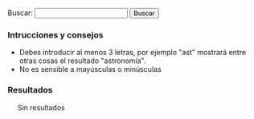 {{header|1=Buscador}}

<form id="search">
Buscar: <input id="entry" type="text" value="" onkeyup="javascript:search();" /> <input id="button" type="button" value="Buscar" onclick="javascript:search();"/>
</form>

=== Intrucciones y consejos ===

* Debes introducir al menos 3 letras, por ejemplo "ast" mostrará entre otras cosas el resultado "astronomía".
* No es sensible a mayúsculas o minúsculas

=== Resultados ===

<div id="results" style="margin-left: 20px;">
Sin resultados
</div>

<script>
    //index start
    index = new Array();
    index[0] = new Array('Anotaciones', '.', 'anotaciones', new Array('AVBOT', 'Acabar', 'Activismo', 'Anotaciones', 'Análisis', 'Archivos Digitales', 'BiD', 'Bibliotecas', 'Con', 'Contributions', 'Creo', 'Cultura', 'Desde', 'Detalles', 'Digithum', 'Ecuador', 'Eemijrp', 'Emijrp', 'Emijrpbot', 'Empiezo', 'España', 'Fallece Michael', 'Find', 'Ftrunk', 'GRSLN', 'GitHub', 'Google Code', 'Google Knol', 'Grueso', 'Hart', 'Haría', 'Hay', 'ISS', 'Ideas', 'Internet', 'Internet Archive', 'Julian Assange', 'Las', 'LibreFind', 'Lista', 'LoA', 'Mangelrp', 'Mis', 'Mpedia', 'Más', 'Pablo Soto', 'Patricia Horrillo', 'Patrimonio Cultural', 'País', 'Por', 'Preservación', 'Proyecto Gutenberg', 'Publicado', 'Publican', 'Python', 'Público', 'Recuperando', 'Registrado', 'Research', 'Retomo Libre', 'Software', 'Special', 'StatMediaWiki', 'Stéphane', 'También', 'Tras', 'Unos', 'User', 'Wiki', 'Wiki Loves Monuments', 'WikiIndex', 'WikiTeam', 'Wikidata', 'Wikipedia'));
    index[1] = new Array('Arte', '.', 'arte', new Array('Arte', 'Barroco', 'Bibliografía', 'Clasicismo', 'Cristiano', 'César', 'Edad Media', 'Egipto', 'Grecia', 'Gótico', 'Hadjinicolaou', 'Hasta', 'Historia', 'Ilustración', 'Manierismo', 'Mesopotamia', 'Modernismo', 'Nicos', 'Orígenes', 'Persia', 'Períodos', 'Por', 'Prehistoria', 'Realismo', 'Renacimiento', 'Romano', 'Románico', 'Todo', 'Vallejo', 'Vanguardias'));
    index[2] = new Array('Astronomía', '.', 'astronomia', new Array('Aquí', 'Astronomía', 'Así', 'AxEa', 'Bajo', 'Consulta', 'Cádiz', 'Cómo', 'Dado', 'Desde', 'Emisiones', 'España', 'Estación Espacial Internacional', 'Estas', 'File', 'GvMbUxqGuOc Sol', 'ISS', 'Iridium', 'Júpiter', 'KdPFRw', 'LoA', 'Los', 'Los Toruños', 'Marte', 'Mercurio', 'Miscelánea', 'Más', 'NIKON', 'Neptuno', 'Ngl', 'Para', 'Parque', 'Por', 'Saturno', 'Sol', 'Solo', 'Tierra', 'Urano', 'Varios', 'Venus', 'Xll', 'YYWs Júpiter'));
    index[3] = new Array('Audio', '.', 'audio', new Array('Algunos', 'Archivos', 'Audio', 'Barrio Canino', 'BarrioCanino', 'Conferencias', 'Crónica', 'Cultura Libre', 'Long', 'Long Now Foundation', 'MaQxz-zKw Grupos', 'Makusi', 'Nodo', 'Podcasts', 'RRne', 'Recuperando Memoria', 'Rescate', 'Sueños', 'Traficantes'));
    index[4] = new Array('Barcelone et son parc', '.', 'barcelone-et-son-parc', new Array('ARCHIVES', 'Arcy', 'BARCELONE', 'Barcelona', 'Barcelone', 'Barcelone et son parc', 'Bibliografía', 'Bois', 'CHOMON', 'CNC', 'Chomón', 'Chomón Barcelona', 'Col', 'Colón', 'Cristóbal Colón', 'Créditos', 'DQC-sPXdaU', 'Entre', 'Escena', 'Estatua', 'Existe', 'Explicación', 'FILM', 'Ficha', 'LES', 'Monumento', 'Obreros', 'PARC', 'Parc', 'Pathé', 'Pedestal', 'Procedència', 'Producció', 'Puerto', 'Realització', 'SEGUNDO', 'SON', 'Segundo', 'Título', 'Wikipedia'));
    index[5] = new Array('Biblioteca', '.', 'biblioteca', new Array('Abajo', 'Ada', 'Adolfo', 'Akal', 'Alberti', 'Alberto', 'Alemania', 'Alfredo', 'Algunas', 'Allan', 'América', 'América Latina', 'Anguita', 'Antología', 'Antonio', 'Aquí', 'Archivo', 'Arthur', 'Arthur Conan', 'Arturo', 'Asociación Cultural Antón Makarenko', 'Atkins', 'Atrapasueños', 'Autoría', 'Baskerville', 'Beltr', 'Beltrán Roca', 'Bernard', 'Bernardo', 'Biblioteca', 'Biblioteca Creando Pueblo', 'Biblioteca Feminista', 'Biblioteca Nacional', 'Bibliotecas', 'Bolchetvo', 'BookSources', 'Breve', 'Busc', 'Buscar', 'Buscón', 'Bécquer', 'Cabo', 'Cabo Trafalgar', 'Calder', 'Carl', 'Carl Sagan', 'Carlos', 'Carter', 'Catálogos', 'Caída', 'Che', 'Cheroquis', 'Chile', 'Cine', 'Claves', 'Colau', 'Como', 'Compare', 'Comunista', 'Conan', 'Conexión', 'Conexión Cósmica', 'Congreso Nacional', 'Contrapoder', 'Conversaciones', 'Conversación', 'Corval', 'Corvalán', 'Coveney', 'Creacion', 'Cruz', 'Crónica', 'Cuando', 'Cuba José Martí', 'Curie', 'Cósmica', 'Davies', 'Descartes', 'Desmond', 'Desnudo', 'Discourse', 'Don', 'Don Juan Tenorio', 'Doyle', 'Edgar', 'Edgar Allan', 'Editoriales', 'Eduard', 'Eduardo', 'Educación Popular', 'Ejemplos', 'Elena', 'Elena Sánchez', 'Engels', 'Enlaces', 'Erich', 'Ernesto', 'Ernesto Che', 'Escritos', 'Esquivel', 'Esta', 'Estos', 'Estrella', 'Está', 'Etnografía', 'Fern', 'Fernández', 'Feynman', 'Forrest', 'Francisco', 'Franz', 'Free Literature', 'Friedrich', 'Friedrich Engels', 'Gaddafi', 'Galeano', 'Gamow', 'Gardner', 'George', 'Gonzalo', 'GoodReads', 'Gordillo', 'Gramsci', 'Graphics', 'Grimaldos', 'Guerra', 'Guerra Mundial', 'Guevara', 'Gustavo', 'Gustavo Adolfo', 'Habitacion', 'Hawking', 'Hiperespacio', 'Historia', 'Honecker', 'III', 'III República', 'ISBN', 'Icaria', 'Iglesias', 'Iglesias Turrión', 'Ilich', 'Ilyich', 'Importar', 'Inteligente', 'Iosif', 'Iosif Samuilovich', 'Jaleo', 'James', 'Jastrow', 'Jos', 'José', 'José Manuel Sánchez', 'Juan', 'Juan Manuel Sánchez Gordillo', 'Julio', 'Kafka', 'Kaku', 'Karl', 'Karl Marx', 'Klinamen', 'LaMalatesta', 'Las', 'Las Maestras', 'Las Niñas', 'Latina', 'Laura', 'Leandro', 'Lenin', 'Libertario', 'Libro', 'Libro Verde', 'Libros Socialismo Actual', 'Los', 'Los Cheroquis', 'Luis', 'Machiavelli', 'Madariaga', 'Madrid', 'Maestras', 'Manifiesto', 'Manifiesto Comunista', 'Manuel', 'Maquiavelo', 'Margot', 'Margot Honecker', 'Marie', 'Marie Curie', 'Mart', 'Martin', 'Martínez', 'Marx', 'Marxists Internet Archive', 'Matemática', 'Metamorphosis', 'Method', 'Micelánea', 'Micelánea Matemática', 'Michael Hart', 'Michio', 'Miguel', 'Miguel Ángel', 'Mono', 'Mono Desnudo', 'Morat', 'Moratín', 'Morris', 'Movimiento', 'Movimiento Libertario', 'Muammar', 'Mundial', 'Murrell', 'Mármol', 'Nega', 'Niccol', 'Niccolò', 'Nigel', 'Niñas', 'Novosti', 'Pablo', 'Pablo Iglesias', 'París', 'Patente', 'Pathfinder Press', 'Paul', 'Paul Charles William', 'Pensamiento', 'Peter', 'Poe', 'Progreso', 'Project Gutenberg', 'Propia', 'Pueblo Trabajador Andaluz', 'Pueblos Unidos', 'Punset', 'Puntos', 'Páginas', 'Pérez-Reverte', 'Que', 'Quevedo', 'RDA', 'Rafael', 'Regimiento', 'Regimiento Taman', 'Ren', 'René', 'República', 'Reverte', 'Richard', 'Rimas', 'Robert', 'Roca', 'Ron', 'SCUM', 'Sagan', 'Samuilovich', 'Shakespeare', 'Shklovsky', 'Software', 'Sol', 'Solanas', 'Solidaridad Obrera', 'Special', 'Stallman', 'Stephen', 'Struggle', 'Superfuerza', 'Sánchez', 'TUFFnew', 'Tabla', 'Taman', 'Teatro', 'Templando', 'Tenorio', 'The', 'The Metamorphosis', 'The Online Books Page', 'Trafalgar', 'Traficantes', 'Transicion', 'Trefil', 'Turri', 'Txalaparta', 'Título', 'Una', 'Una Habitacion Propia', 'Universo', 'Valerie', 'Various', 'Verde', 'Vida', 'Vida Inteligente', 'Virginia', 'Vladimir', 'Vladimir Ilich Lenin', 'Vladimir Ilyich', 'Watson', 'Wilhelmi', 'William', 'Woolf', 'Zorrilla'));
    index[6] = new Array('Biblioteca Nacional de España', '.', 'bne', new Array('Afganistán', 'Alemania', 'Alexandr', 'Aun', 'BAblica', 'Biblioteca Nacional', 'Biblioteca Nacional de España', 'Comprobado', 'Conversaciones', 'Corvalán', 'Democr', 'Dumnova', 'Ediciones', 'Editorial Fundamentos', 'España', 'Historia', 'ICAL', 'Instituto', 'Intercambio Cultural Colombo', 'Kabul', 'Libros', 'Luis', 'Margot Honecker', 'Nadra', 'Novosti', 'Projanov', 'RDA', 'Rep', 'Rodolfo', 'Socialismo', 'Soviético', 'Yenia'));
    index[7] = new Array('Cine', 'cine', 'cine', new Array('ADa', 'ADcula', 'ADculas', 'ADn', 'AKA', 'AVtAvU', 'Abandonmoviez', 'Abisa', 'Abrahams', 'Abre', 'Absorbido', 'Abuja', 'Acción', 'Achtung', 'Acorralado', 'Actas', 'Adamson', 'Adiós', 'Adolfo Garijo', 'Aelita', 'Afganistán', 'Afín', 'Agallas', 'Agenda', 'Agustín', 'Agustín Díaz Yanes', 'Aim High', 'Aimé', 'Aisheen', 'Ajani Ogun', 'Akal', 'Akira', 'Akira Kurosawa', 'Akira Toriyama', 'Aktiengesellschaft', 'Aladdin', 'Aladino', 'Alain', 'Alain Resnais', 'Alan', 'Alan Bunce', 'Alan Parker', 'Alan Smart', 'Alan Taylor', 'Alas', 'Alatriste', 'Albania', 'Albert', 'Albert Barillé', 'Albert Uderzo', 'Aldo', 'Aldo Francia', 'Alea', 'Alejandro', 'Alejandro Amenábar', 'Aleksandr', 'Aleksandr Ivanov', 'Aleksandr Nevski', 'Aleksandra', 'Aleksandra Korejwo', 'Aleksandrov', 'Alemania', 'Alex', 'Alex Ollé', 'Alex Proyas', 'Alexander Nevsky', 'Alfonso', 'Alfonso Cuarón', 'Alfred', 'Alfred Clark', 'Alfred Hitchcock', 'Algo', 'Alguien', 'Alguna', 'Algunas', 'Algunos', 'Alice', 'Alice Guy', 'Alicia', 'Alien', 'Allen', 'Almería', 'Almería--', 'Alms', 'Alrededor', 'Alsino', 'Alucinación', 'Alvarez', 'Amadeus', 'Amalrik', 'Amanda', 'Amanda Castro', 'Amanecer', 'Ambientadas', 'Ambrose', 'Amelie', 'Amenábar', 'American Pie', 'Amiel', 'Amnistía', 'Amén', 'Ana', 'Ana Mariscal', 'Ana Murugarren', 'Anarquismo', 'Anarquista', 'Anatoli', 'Anatoli Karanovich', 'Anderson', 'Andes Libertarios', 'Andorra', 'Andrew', 'Andrew Adamson', 'Andrew Stanton', 'Andréi Rubliov', 'Andréi Tarkovski', 'Andrés Linares', 'Andy', 'Andy Borowitz', 'Andy Wachowski', 'Anexo', 'Ang', 'Ang Lee', 'Angelopoulos', 'Angola', 'Animatrix', 'Anna Sullivan', 'Annabel', 'Annabel Jankel', 'Annaud', 'Annemarie', 'Annemarie Jacir', 'Ant', 'Ant Blades', 'Antes', 'Anthony', 'Anti-war', 'Antigua', 'Antoni', 'Antonia', 'Antonio', 'Antonio Drove', 'Antonio Mercero', 'Antonio Naharro', 'Antonio Sau Olite', 'Aparte', 'Apocalypse Now', 'Apple Mac', 'Après', 'Apuntes', 'Aquí', 'Arabia Saudí', 'Aragón', 'Aranda', 'Aranoa', 'Arcadia', 'Arco', 'Arde Mississippi', 'Argel', 'Argelia', 'Argentina', 'Argo', 'Argonautas', 'Aristakesova', 'Arkadin Ediciones', 'Armageddon', 'Armand', 'Armand Guerra', 'Armenia', 'Aronofsky', 'Aronsohn', 'Arte', 'Arthur', 'Arthur Penn', 'Artículo', 'Asaltar', 'Asesinato', 'Asignatura', 'Astérix', 'Así', 'Atamanov', 'Aterriza', 'Atiq', 'Atiq Rahimi', 'Atlantic Produce Togo', 'Atrapado', 'Atsuji', 'Atsuji Hayakawa', 'Attention', 'Attention Wolves', 'Augustin', 'Aurora', 'Austin Powers', 'Australia', 'Austria', 'Avanzino', 'Avatar', 'Ave Maria', 'Aveu', 'Azerbaijan', 'Azucena', 'Azucena Rodríguez', 'Año', 'BEJ', 'BWqs', 'Babia', 'Bad Boy Bubby', 'Bahamas', 'Bahman', 'Bahman Ghobadi', 'Bahrein', 'Bailando', 'Baker', 'Ballester', 'Balloon', 'Balser', 'Baltasar', 'Baltasar Kormákur', 'Baltasar Roca', 'Balzac', 'Bambi Meets Godzilla', 'Bandits', 'Bangladesh', 'Bannon', 'Barbados', 'Barbera', 'Barbuda', 'Barcelona', 'Bardem', 'Barillé', 'Barker', 'Barmak', 'Barnes', 'BarrioCaninoVol', 'Barrios', 'Barron', 'Barry', 'Barry Sonnenfeld', 'Base', 'Basilio', 'Batalla', 'Bauer', 'Bay', 'Baño', 'Beatty', 'Bechdel', 'Becomes', 'Beer', 'Beethoven', 'Belize', 'Belén', 'Belén Macías', 'Ben', 'Ben Fuller', 'Benigni', 'Benito', 'Benito Zambrano', 'Beno', 'Benín', 'Bergerac', 'Bergman', 'Berlanga', 'Berlin', 'Berlín', 'Bermudas', 'Bernard', 'Bernard Deyri', 'Bernardo Bertolucci', 'Besson', 'Betún', 'Bianchi', 'Bibliografía', 'Bichos', 'Bickley', 'Bielorrusia', 'Bielorusia', 'Bienvenido', 'Bienvenidos', 'Biern', 'Biezma', 'Bigelow', 'Bill', 'Bill Miner', 'Bill Prady', 'Billy', 'Billy Ray', 'Bilson', 'Birmania', 'Bitelchús', 'BlPYi', 'Black', 'Black Gold', 'Black Hawk', 'Blacksmith Scene', 'Blades', 'Blomkamp', 'Bloody Sunday', 'BnT', 'Bob', 'Bob Richardson', 'Bob Zamboni', 'Bobby', 'Bobby Farrelly', 'Bodas', 'Boinas', 'Bolaños', 'Bolivia', 'Bollaín', 'Bollero Real', 'Bombardeo', 'Bonann', 'Bonjin', 'Bonjin Nagaki', 'Bonne', 'Bonnet', 'Bont', 'Booth', 'Borau', 'Bordzilovsky', 'Borinage', 'Boris', 'Boris Pavlovsky', 'Boris Stepantsev', 'Born', 'Borowitz', 'Borscht Western', 'Borzage', 'Bosnia', 'Botswana', 'Bourne', 'Boyd', 'Boyle', 'Brahim', 'Braindead', 'Brand', 'Brasil', 'Braveheart', 'Bresson', 'Brest', 'Bretaña', 'Brian', 'Brian Levant', 'Broad Bellflower', 'Brooks', 'Bruce', 'Bruce Bilson', 'Bruckman', 'Brumberg', 'Brunei', 'Bruno', 'Bruno Bianchi', 'Brutal', 'Bryan', 'Buceador', 'Budd', 'Bulaji', 'Bulajic', 'Bulgaria', 'Bulworth', 'Bunce', 'Burke', 'Burkina Faso', 'Burton', 'Burundi', 'Buster', 'Buster Keaton', 'Bustos', 'Butch', 'Butch Lukic', 'Bután', 'Buñuel', 'Bwana', 'Byrkit', 'Bélgica', 'Bélico', 'Búsquedas', 'CINE-A-LA-INTEMPERIE', 'CNT-FAI', 'CNje', 'Cabeza', 'Cabo Verde', 'Cadena', 'Cadouços', 'Cahill', 'Camada', 'Camarada Pedersen', 'Camaradería', 'Camboya', 'Cameron', 'Camerún', 'Camino', 'Campanilla', 'Campánula', 'Camus', 'Can', 'Can Serra', 'Canada Vignettes', 'Canadá', 'Canal', 'Canh', 'Canino', 'Caparrós Lera', 'Capitaine Thomas Sankara', 'Capitanes', 'Captain Corelli', 'Capuchinos', 'Caracazo', 'Carbón', 'Cardona', 'Cariño', 'Carl', 'Carl Theodor Dreyer', 'Carla', 'Carlos', 'Carlos Iglesias', 'Carlos Saura', 'Carmen', 'Carmen Finestra', 'Carmen Habanera', 'Carn', 'Carne', 'Carpark', 'Carpenter', 'Carruth', 'Cartas', 'Cassavetes', 'Castaway', 'Castle', 'Castro', 'Catalunya', 'Cataluña', 'Catarata', 'Catastroika', 'Categor', 'Category', 'Categoría', 'Catwoman', 'Cauchemar', 'Caza', 'Cecilia Bartolomé', 'Celda', 'Cenizas', 'Central', 'Centroafricana', 'Chad', 'Chaffey', 'Chalbaud', 'Chan-wook', 'Chanois', 'Chaplin', 'Chapultepec', 'Charles', 'Charles Chaplin', 'Che', 'Chebeya', 'Checoslovaquia', 'Chegada', 'Chelsom', 'Chez', 'Chile', 'Chile Films', 'China', 'Chiniquy', 'Chinoise', 'Chipre', 'Choe', 'Chom', 'Chomski', 'Chomsky', 'Chomón', 'Chop Chop', 'Chris', 'Chris Columbus', 'Christopher', 'Christopher Nolan', 'Chuck', 'Chuck Jones', 'Chuck Lorre', 'Chucky', 'Church', 'Ciencia', 'Cine', 'Cine Alternativo', 'Cine Chile', 'Cine Documental', 'Cine Gorki', 'Cine Máximo Gorki', 'Cine-Ojo', 'CineSocialPoliticoYRevolucionarioParaCompartir Cine', 'CineYGuerraCivilEspaola', 'Cineclubs', 'Cinema', 'Cinema Alternatiu', 'Cinema Circus', 'Cinema Marginal', 'Cinema Third Cinema', 'Cinematogr', 'Cinematograf', 'Cinematografía', 'Ciudad', 'Claire', 'Clandestins', 'Clark', 'Clase', 'Claude', 'Claude Berri', 'Claude Zidi', 'Claudio', 'Claudio Biern Boyd', 'Clements', 'Cloak', 'Clouds', 'Clown', 'Clyde', 'Clyde Bruckman', 'Clément', 'Clément Maurice', 'Cléop', 'Cochran', 'Coen', 'Cohen', 'Coherence', 'Cohl', 'Cohn', 'Col', 'Colectivo', 'Colectivo Cine', 'Colectivodecine', 'Colega', 'Colin', 'Colin Trevorrow', 'Coline', 'Coline Serreau', 'Collet-Serra', 'Colombia', 'Colonel Henry', 'Columbus', 'Comandante', 'Combate', 'Comboio Americano', 'Comedia', 'Comité', 'Como Dios', 'Comores', 'Compare', 'Compañero Presidente', 'Comunicación', 'Con', 'Concierto', 'Concursante', 'Conflicto', 'Congo', 'Consequences', 'Constantin', 'Constantin Costa', 'Contact', 'Contestatario', 'Cooperativa', 'Cooperativa Obrera Cinematográfica', 'Coppola', 'Corea', 'Correo Nocturno', 'Corto', 'Cortázar', 'Cortés', 'Costa', 'Costa Rica', 'Costa-Gavras', 'Courtois', 'Courtroom', 'Cox', 'Craig', 'Craig Singer', 'Crane', 'Creation', 'Creator', 'Criadas', 'Cristian', 'Cristian Mungiu', 'Cristo', 'Critters', 'Croacia', 'Cronica', 'Crussels', 'Cruz', 'Cruz Delgado', 'Cría', 'Cuando', 'Cuarón', 'Cuba', 'Cubano', 'Cube', 'Cuenca', 'Cuerda', 'Cuerno', 'Cuestión', 'Curt', 'Curtis', 'Curtis Hanson', 'Cyrano', 'Czikrai', 'César', 'Código Fuente', 'Cómo', 'DEFA', 'DEFA Film Library', 'DEadZ-d', 'Daens', 'Dagger', 'Dai', 'Dai Sijie', 'Daisuke', 'Daisuke Nishio', 'Daldry', 'Dalton', 'Dalton Trumbo', 'Dammbeck', 'Dan', 'Dani', 'Daniel', 'Daniel Monzón', 'Daniel Villasante', 'Daniel Écija', 'Danilyevich', 'Danny', 'Danny Boyle', 'Danny Leiner', 'Dante', 'Darabont', 'Dark Ride', 'Darren', 'Darren Aronofsky', 'Das', 'Dave', 'Dave Cox', 'David', 'David Crane', 'David Decoteau', 'David Feiss', 'David Fincher', 'David Frankel', 'David Lynch', 'David Oelhoffen', 'David Semel', 'David Shore', 'David Zucker', 'Day', 'Daylight', 'Death', 'Debtocracy', 'Decoteau', 'DedNY', 'Deep Impact', 'Defensores', 'Delgado', 'Demme', 'Denis', 'Denis Villeneuve', 'Dennis', 'Dennis Livson', 'Der Kreis', 'Dersu Uzala', 'Desaparecido', 'Desmontando', 'Deutsche', 'Deutsche Film', 'Deyriès', 'Diablo', 'Diamante', 'Diario', 'Diarios', 'Diary', 'Diccionario', 'Dickson', 'Dickson Experimental Sound Film', 'Dies', 'Dilworth', 'Dinamarca', 'Dinner', 'Diogo Alves', 'Dios', 'Dirección', 'Disappear', 'Disney', 'Distinto', 'Distrito', 'Dmitri', 'Dmitri Voloshin', 'Docter', 'Documentales', 'Documentos', 'Dog', 'Dogville', 'Dok', 'Domingo', 'Dominic', 'Dominic Sena', 'Dominica', 'Dominicana', 'Don', 'Don Chaffey', 'Don José Canalejas', 'Don Siegel', 'Donbass', 'Donner', 'Donnie Darko', 'Dos', 'Doug', 'Doug Liman', 'Douglas', 'Douglas Schwartz', 'Douvres', 'Dragon Fly', 'Drama', 'Dreyer', 'Drifters', 'Drove', 'Dubin', 'Duncan', 'Duncan Jones', 'Duprat', 'Durand', 'Dutillieu', 'Dziga', 'Dziga Vertov', 'Défense', 'Déjà', 'Días', 'Días Contados', 'Díaz', 'Díaz Yanes', 'Dónde', 'EDMSQ', 'EOavcqE', 'Earth', 'East', 'East German', 'Eastern', 'Ecuador', 'Edel', 'Edgar', 'Edward', 'Edward Zwick', 'Edén', 'Efim', 'Efim Gamburg', 'Eggleston', 'Egipto', 'Eila', 'Einheit', 'Einmart', 'Eisenstein', 'Ejército Rojo', 'Ekxbmc', 'Elem', 'Elem Klimov', 'Eleonore', 'Eleonore Pourriat', 'Elio', 'Elio Petri', 'Eliseo', 'Eliseo Subiela', 'Eloy', 'Elysium', 'Emilio', 'Emilio Aragón', 'Emilio Martínez', 'Emiratos Árabes', 'Emmerich', 'Enemies', 'Enemigo', 'Enemigo Público', 'Enrique', 'Enrique Segoviano', 'Entre', 'Entre Calais', 'Entre Marx', 'Entrevista-Griselda', 'Entusiasmo', 'Ephron', 'Episodio', 'Era', 'Eric', 'Erik', 'Erik Wernquist', 'Erin Brockovich', 'Eritrea', 'Erman', 'Ernst', 'Ernst Lubitsch', 'Erótico', 'Escamoteo', 'Escape', 'Eslovaquia', 'Eslovenia', 'Espanya', 'Espartaco', 'España', 'Espectáculo', 'Esta', 'Estado', 'Estado Plurinacional', 'Estados Unidos', 'Estadísticas', 'Estampas', 'Estas', 'Este', 'Estelrich', 'Estevez', 'Estonia', 'Estos', 'Estudio Central', 'Estudios', 'Está', 'Están', 'Etat', 'Etiopía', 'Europa', 'Everest', 'Everybody', 'Everyday Life', 'Exorcista', 'Extraordinary Cab Accident', 'FAI', 'FAjd', 'Facción', 'Fahrenheit', 'Falsey', 'Fantoche', 'Farlane', 'Farrebique', 'Farrelly', 'Farrokhzad', 'Fascist Boot', 'Fausto', 'Fearnley', 'Federació Catalana', 'Federico Fellini', 'Feiss', 'Felipe', 'Fellini', 'Feminismo', 'Feminista', 'Ferdinand', 'Ferdinand Zecca', 'Fernando', 'Fernando Fernán Gómez', 'Fernando León', 'Fernando Meirelles', 'Fernando Solanas', 'Fernán', 'Fernán Gómez', 'Fernández López', 'Ferrante', 'Fesser', 'Festival', 'Festival Havana Film Festival', 'Festival Internacional', 'Festival Moscow International Film Festival', 'Festival Pyongyang International Film Festival', 'Festival Sahara International Film Festival', 'Festival Vietnam Film Festival', 'FestivalCineAnarquistaEnBurgos', 'Festivales', 'FiSahara', 'Fidel', 'Fidji', 'Fight', 'Filadelfia', 'Filemón', 'Filipinas', 'Film', 'Film-Aktiengesellschaft', 'FilmAffinity', 'Filmoteca', 'Films', 'Films Popular', 'Fincher', 'Finestra', 'Fink', 'Finlandia', 'Fire Rescue Scene', 'Flaherty', 'Flame', 'Flecha', 'Fleder', 'Fleischer', 'Flora', 'Ford', 'Ford Coppola', 'Forman', 'Forrest Gump', 'Fort Apache', 'Forugh', 'Francia', 'Francis', 'Francis Ford', 'Francis Ford Coppola', 'Francisco', 'Franco', 'Frank', 'Frank Borzage', 'Frank Darabont', 'Frank Pineda', 'Frankel', 'François', 'François Truffaut', 'Frears', 'Freedom', 'Fregoli', 'Freleng', 'French', 'Frequency', 'Friedkin', 'Friedman', 'Fritz', 'Fritz Lang', 'Friz', 'Friz Freleng', 'From', 'Fructuós', 'Fructuós Gelabert', 'Fue', 'Fuego Rojo Producciones', 'Fuera', 'Fuerte Apache', 'Fugitivos', 'Fujiko', 'Fujio', 'Fujio Fujiko', 'Fuller', 'Fumio', 'Fumio Kurokawa', 'Furia', 'Furtivos', 'Fusco', 'Fábrica', 'GAL', 'GVIzlrb', 'GYyDsJKSpYc', 'Gabriel', 'Gabriel Veyre', 'Gabón', 'Gaghan', 'Gallipoli', 'Galo', 'Gambia', 'Gamburg', 'Garci', 'Garcia', 'García', 'García Espinosa', 'Gary', 'Gary Gray', 'Gastón', 'Gastón Duprat', 'Gaviria', 'Gavras', 'Gaza', 'Gelabert', 'General', 'Genndy', 'Genndy Tartakovsky', 'George', 'George Albert Smith', 'George Gordon', 'George Lucas', 'Georges', 'Georges Hatot', 'Georges Méli', 'Georgi', 'Georgia', 'Gerardo', 'Gerardo Herrero', 'German', 'Germinal', 'Gerry', 'Gerry Chiniquy', 'Getino', 'Ghana', 'Ghobadi', 'Ghost', 'Gibson', 'Gijón', 'Gil', 'Gila', 'Gillard', 'Gilliam', 'Gillo', 'Gillo Pontecorvo', 'Girl', 'Glass', 'Glauber', 'Glen', 'Glen Keane', 'Glory', 'Glumov', 'God', 'Godard', 'Godzilla', 'Gondry', 'González-Fierro', 'González-Sinde', 'Goodbye Lenin', 'Goossens', 'Gordon', 'Gore', 'Gore Verbinski', 'Gorki', 'Gorky', 'Gorky Film Studio', 'Goscinny', 'Goskinó', 'Graham', 'Graham Baker', 'Graham Linehan', 'Gran Oso', 'Granada', 'Granny', 'Gravity', 'Gray', 'Grecia', 'Greengrass', 'Greg', 'Greg Weisman', 'Greg Yaitanes', 'Gregory', 'Gregory Hoblit', 'Gremlins', 'Griersen', 'Grigori', 'Grigori Aleksandrov', 'Grip', 'Groening', 'Groenlandia', 'Gromov', 'Grupo', 'Grupo Cine Liberación', 'Grupo Dziga Vertov', 'Grímur', 'Grímur Hákonarson', 'GuVoW', 'Guantanamera', 'Guantánamo', 'Guatemala', 'Guerra', 'Guerra Civil', 'Guerra Civil Española', 'Guerrilla', 'Guillermin', 'Guillermo Tell', 'Guinea', 'Guinea Bissau', 'Guinea Ecuatorial', 'Gustavo', 'Gustavo Mosquera', 'Gutierrez', 'Gutiérrez', 'Gutiérrez Alea', 'Guy', 'Guyana', 'Gypsy Camp Near Moscow', 'Géneros', 'Gómez', 'HZQC', 'Habana', 'Hablemos', 'Hacia', 'Hacia-Un-Tercer-Cine-Octavio-Getino-y-Pino-Solanas Hacia', 'Haciendo', 'Hackers', 'Haití', 'Hak', 'Hamlet', 'Hand Shake', 'Haneke', 'Hanna', 'Hanoi', 'Hans', 'Hans Weingartner', 'Hans-Christian', 'Hans-Christian Schmid', 'Hanson', 'Hara', 'Harold', 'Harold Ramis', 'Harry', 'Harry Reade', 'Hatot', 'Hauff', 'Haunted Hill', 'Havana', 'Hawley', 'Hawley Pratt', 'Hay', 'Hayakawa', 'Hayashi', 'Heineken', 'Heise', 'Heldensage', 'Helena', 'Helena Lumbreras', 'Helena Taberna', 'Hell', 'Helvécio', 'Helvécio Ratton', 'Henry', 'Henry King', 'Herek', 'Herman', 'Hermanos', 'Herrero', 'Herzegovina', 'Hess', 'Hey-Jun', 'Hey-jun', 'Hierro', 'Hijos', 'Hildegart', 'Hillenburg', 'Himalaya', 'Hiraoka', 'Hiroshi', 'Hiroshi Sait', 'Hiroshima', 'Hiroyoshi', 'Hiroyoshi Mitsunobu', 'Hirschbiegel', 'His Day', 'Historia', 'Historias', 'Historical', 'Histórico', 'Hitchcock', 'Hoblit', 'Holanda', 'Holcomb', 'Hollywood', 'Hombre', 'Hombres', 'Home', 'Homs', 'Honduras', 'Hong Kong', 'Hooper', 'Hornets', 'Hotel Rwanda', 'House', 'Howard', 'Hoy', 'Huerga', 'Hugh', 'Hugh Wilson', 'Hulk', 'Humberto', 'Hungría', 'Huracán Carter', 'Hákonarson', 'Héctor', 'Héctor Olivera', 'I-H', 'ICAIC', 'III', 'IMDB', 'ISKRA Radio', 'Iain', 'Iciar Bollain', 'Icíar', 'Icíar Bollaín', 'Iglesia', 'Iglesias', 'Iglesias Turrión', 'IiFestivalDeCineAnarquistaDeBarcelona', 'Illusions', 'Iluminados', 'Imanol', 'Imanol Uribe', 'In-hak', 'Incendies', 'Independence Day', 'India', 'Indomables', 'Indonesia', 'Industria', 'Industria Cinematográfica', 'Industria Cinematográficos', 'Indígena', 'Infancia', 'Infierno', 'Instituto', 'Instituto Cubano', 'Interesting Story', 'Internacional', 'International', 'Internet Movie Data', 'Intervista', 'Intolerancia', 'Invictus', 'IqD', 'Irak', 'Iris', 'Irlanda', 'Irwin', 'Irwin Allen', 'Irán', 'Isao', 'Isao Takahata', 'Isidro', 'Isidro Ortiz', 'Isla', 'Islandia', 'Islas', 'Israel', 'Issa', 'Italia', 'Italy', 'Ivan', 'Ivan Ivanov', 'Ivan Reitman', 'Ivana', 'Ivanov', 'Ivanov-Vano', 'Ivens', 'Ivory', 'Iván', 'Iwerks', 'JFK', 'JSA', 'Jacir', 'Jack', 'Jack Sholder', 'Jackson', 'Jaime', 'Jamaica', 'James', 'James Cameron', 'James Ward Byrkit', 'James Williamson', 'Jameson', 'Jan', 'Jan Svankmajer', 'Jang', 'Jankel', 'Jankovics', 'Japón', 'Jardín', 'Jasón', 'Jatun', 'Jaume', 'Jaume Collet', 'Javier', 'Javier Corcuera', 'Javier Fesser', 'Jay', 'Jay Dubin', 'Jay Roach', 'JbUsY Los', 'Jean', 'Jean Durand', 'Jean-Jacques', 'Jean-Jacques Annaud', 'Jean-Luc', 'Jean-Luc Godard', 'Jean-Paul', 'Jean-Pierre', 'Jean-Pierre Jeunet', 'Jenson', 'Jerry', 'Jerry Jameson', 'Jerry Zucker', 'Jerzy', 'Jerzy Skolimowski', 'Jeunet', 'Jewison', 'Jim', 'Jim Abrahams', 'Jim Reardon', 'Jim Sheridan', 'Jimmy', 'Jimmy Kaufman', 'Joaquín', 'Joaquín Oristrell', 'Joaquín Reyes', 'Joe', 'Joe Cola', 'Joe Dante', 'Joe Johnston', 'Joe Pytka', 'Joe Ruby', 'Joel', 'Joel Coen', 'Joel Surnow', 'Joffé', 'Johann', 'Johann Schwarzer', 'John', 'John Bruno', 'John Carpenter', 'John Dilworth', 'John Erman', 'John Falsey', 'John Ford', 'John Guillermin', 'John Kimball', 'John Lasseter', 'John Musker', 'John Schulian', 'John Sturges', 'John Waters', 'John Woo', 'Johnny', 'Johnston', 'Joint Security Area', 'Jok', 'Jon', 'Jon Amiel', 'Jon Hess', 'Jonathan', 'Jonathan Demme', 'Jonathan Mostow', 'Jonathan Nolan', 'Jones', 'Jordania', 'Jorge', 'Jorge Sanjinés', 'Joris Ivens', 'Josef', 'Josef Rusnak', 'Josefina Molina', 'Josep Maria', 'Joseph', 'Joseph Barbera', 'Joseph Vilsmaier', 'Joshua', 'Joshua Brand', 'Joshua Marston', 'José', 'José Antonio', 'José Antonio Quirós', 'José Dutillieu', 'José Luis', 'José Luis Borau', 'José Luis Cuerda', 'José Luis Garci', 'José Manuel', 'Joven', 'Juan', 'Juan Antonio Bardem', 'Juan Carlos', 'Juan Carlos Tabío', 'Juan Estelrich', 'Juan Felipe', 'Juan José', 'Juan José Porto', 'Juana', 'Julio', 'Jumanji', 'Junichi', 'Junichi Sato', 'Junyent', 'Jurassic Park', 'Jurassic World', 'Juventud', 'Kachivas', 'Kafr Kassem', 'Kaminashi', 'Kapo', 'Karanovich', 'Karavaev', 'Kasai', 'Kassovitz', 'Kathryn', 'Kathryn Bigelow', 'Katsumata', 'Kauffman', 'Kaufman', 'Kazajstán', 'Keane', 'Keaton', 'Keenen', 'Keenen Ivory Wayans', 'Keiichi', 'Keiichi Hara', 'Kelly', 'Kelly Gang', 'Ken', 'Ken Loach', 'Ken Spears', 'Kenia', 'Kenneth', 'Kenneth Fink', 'Kevin', 'Kevin Macdonald', 'Khmer Rouge', 'Khodatayeva', 'Kikuchi', 'Kilimanjaro', 'Kill Bill', 'Kimball', 'King', 'King Vidor', 'Kino-Glaz', 'Kinoshita', 'Kirguistán', 'Klaus', 'Klaus Georgi', 'Klimov', 'Knowing', 'Koike', 'Komische Begegnung', 'Kommunist', 'Korea', 'Korean', 'Korean Film Studio', 'Korejwo', 'Kormákur', 'Kosovo', 'Kotcheff', 'Kubrick', 'Kuleshov', 'Kunihiko', 'Kunihiko Yuyama', 'Kurokawa', 'Kurosawa', 'Kurt', 'Kurt Weiler', 'Kuwait', 'Kyu', 'Kyun', 'Kyun Soon', 'Kátia', 'Kátia Lund', 'LATJI', 'LCnW-lM', 'LaCasaIncendiadaFestivalCineAnarquistaMad', 'Ladrón', 'Lamsweerde', 'Lana', 'Lana Wachowski', 'Lang', 'Laos', 'Lars', 'Las', 'Las Brigadas Internacionales', 'Las Hurdes', 'Las Tortugas', 'Lasa', 'Lasseter', 'Last Days', 'Last Flight', 'Lasuén', 'Latinoamericano Ecu', 'Laya Films', 'Lebowski', 'Lecciones', 'Lección', 'Leder', 'Lee', 'Lee Aronsohn', 'Lee Hey', 'Lee Unkrich', 'Legal', 'Legión', 'Leigh', 'Leiner', 'Leipzig', 'Leipzig Dok Leipzig', 'Lejos', 'Lenfilm', 'Lenin', 'Leningrado', 'Leo', 'Leonid', 'Leonid Amalrik', 'Leopardo', 'Leopoldo', 'Leopoldo Fregoli', 'Les', 'Lesotho', 'Lesson Not Learned', 'Leterrier', 'Letonia', 'Lev', 'Lev Atamanov', 'Lev Kuleshov', 'Levant', 'León', 'Liberaci', 'Liberia', 'Libertad', 'Libertarias', 'Libia', 'Library', 'Libros', 'Liechtenstein', 'Life', 'Liman', 'Lincoln', 'Linehan', 'Linterna', 'Lionhearts', 'List', 'Listas', 'Lists', 'Littin', 'Lituania', 'Livson', 'Llorenç Soler', 'Lloviendo', 'Loach', 'Lobo', 'Loca', 'Loco', 'Loie Fuller', 'Looking', 'Lorre', 'Los', 'Los Olvidados', 'Los Simpson', 'Lou', 'Lou Kachivas', 'Louis', 'Louis Aimé Augustin', 'Louis Lumi', 'Louise', 'Louisiana Story', 'Loveleen', 'Loveleen Tandan', 'Lubitsch', 'Luc', 'Luc Besson', 'Lucas', 'Luces', 'Luchino', 'Luchino Visconti', 'Lucino Visconti', 'Lucy', 'Luis', 'Luis Ballester Bustos', 'Luis Buñuel', 'Luis García Berlanga', 'Lukic', 'Lumet', 'Lumière', 'Lumumba', 'Luna', 'Lund', 'Lussier', 'Lutz', 'Lutz Dammbeck', 'Luxemburgo', 'Lydia', 'Lynch', 'Lázaro', 'Líbano', 'MRHScsMLqSE', 'MYEYNc', 'MZN', 'MacFarlane', 'Macao', 'Macdonald', 'Macedonia', 'Macías', 'Mad Max', 'Madagascar', 'Madrid', 'Maestra', 'Magica', 'Magí', 'Maine', 'Malasia', 'Malawi', 'Malcolm', 'Maldivas', 'Mali', 'Malo', 'Malone', 'Malta', 'Mambrú', 'Mamoru', 'Mamoru Oshii', 'Mandolin', 'Manifiesto', 'Manifiestos', 'Mannheim', 'Mantilla', 'Manuel', 'Manuel Gutiérrez Aragón', 'Manuel Huerga', 'Manuel Mur Oti', 'Maquiavelo', 'Mar', 'Marat', 'Maravillas', 'Marc', 'Marc Rothemund', 'Marcell', 'Marcell Jankovics', 'Marcus', 'Marcus Nispel', 'Marfil', 'Mariano', 'Mariano Cohn', 'Mariano Lisa', 'Mario', 'Mario Camus', 'Mario Monicelli', 'Mariscal', 'Mark', 'Mark Herman', 'Mark Osborne', 'Marruecos', 'Marsellesa', 'Marshall', 'Marston', 'Mart', 'Marta', 'Marta Kauffman', 'Marte', 'Martin', 'Martin Ritt', 'Martin Scorsese', 'Martyn', 'Martyn Burke', 'Martínez Muñoz', 'Martínez-Lázaro', 'Marusia', 'Marv', 'Marv Newland', 'Marvin', 'Marxa', 'Mary', 'Mary Stuart', 'María', 'María Eulalia', 'Masacre', 'Masanobu', 'Masanobu Hiraoka', 'Masayuki', 'Masayuki Hayashi', 'Mat', 'Mat Whitecross', 'Mateo', 'Mateo Gil', 'Mathieu', 'Mathieu Kassovitz', 'Matrix', 'Matrix Reloaded', 'Matrix Revolutions', 'Matt', 'Matt Groening', 'Matt Stone', 'Maurice', 'Mauricio', 'Mauritania', 'Max', 'Max Skladanowsky', 'Maximo', 'Mayo', 'Mayoría', 'McCarey', 'McCracken', 'McFadzean', 'McIntyre', 'Meirelles', 'Mejor', 'Mel', 'Mel Brooks', 'Mel Gibson', 'Memorias', 'Men', 'Mentiras', 'Mentiroso', 'Meras', 'Mercero', 'Mesmer', 'Metrópolis', 'Meyers', 'Mezhrabpomfilm', 'Michael', 'Michael Bay', 'Michael Haneke', 'Michael Warren', 'Michael Winterbottom', 'Michel', 'Michel Gondry', 'Michelangelo Antonioni', 'Mick', 'Mick Jackson', 'Mickey Mouse', 'Micronesia', 'Miembro', 'Mignoni', 'Miguel', 'Miguel Courtois', 'Miguel Littin', 'Mike', 'Mike Barker', 'Mike Cahill', 'Mike Leigh', 'Mikel', 'Mikhail', 'Milos', 'Milos Forman', 'Mimi', 'Mimi Leder', 'Minority Report', 'Miró', 'Miseria', 'Misery', 'Misión', 'Missing', 'Mister Twister', 'Mister Wolf', 'Mitsunobu', 'Mitsuo', 'Mitsuo Kaminashi', 'MmxB', 'Moebius', 'Moi', 'Moldavia', 'Momentos', 'Mongolia', 'Monicelli', 'Monsieur Verdoux', 'Monstruos', 'Montenegro', 'Monzón', 'Moon', 'More', 'Moreno', 'Morir', 'Morishita', 'Mort', 'Mortadelo', 'Morton', 'Moscow', 'Moscú', 'Mosfilm', 'Mosquera', 'Mostow', 'Mostra', 'Mozambique', 'Mueller', 'Muerte', 'Mungiu', 'Munich', 'Mur', 'Murakami', 'Murphy Fight', 'Musidora', 'Musker', 'Mussolini', 'Myanmar', 'Más', 'Máximo Gorki', 'Mégano', 'Méliès', 'México', 'Míster Marshall', 'Mónaco', 'Múnich', 'NIWhiSjc', 'Nacho', 'Nacho Vigalondo', 'Nacido', 'Nadie', 'Nagaki', 'Nagisa', 'Nagisa Oshima', 'Naharro', 'Namibia', 'Nancy', 'Nancy Meyers', 'Nanuk', 'Naples', 'Nat', 'Natali', 'Naúfrago', 'Negocios', 'Neill', 'Neill Blomkamp', 'Neill Fearnley', 'Neorrealismo', 'Nepal', 'Nephtali', 'Neretva', 'Neruda', 'Nest', 'Network', 'Newland', 'Nfyx-', 'NgzEBojfxL', 'Nicaragua', 'Nick', 'Nick Castle', 'Niels', 'Niels Mueller', 'Nigeria', 'Night', 'Night Shyamalan', 'Nightingale', 'Nightmare', 'Niko', 'Nikolai Ekk', 'Ninguna', 'Nishio', 'Nispel', 'Nivel', 'Nkomati', 'Noble', 'Noche', 'Nocturne', 'Noi', 'Nolan', 'Nora', 'Nora Ephron', 'Norma Rae', 'Norman', 'Norman Jewison', 'Norrington', 'Norte', 'North', 'North Korean', 'Noruega', 'Noticiari Laya Films', 'Noticiario', 'Novo Cinema Novo', 'Now', 'Nuestro', 'Nueva Zelanda', 'Nuevo', 'Nuevo Cine Latinoamericano', 'Nuit', 'Nunca', 'Náufrago', 'Níger', 'Núm', 'OTpA Hasta', 'Oaxaca', 'Obélix', 'Ocon', 'Octavio', 'Octavio Getino', 'Octubre', 'Ocón', 'Oelhoffen', 'Oeste', 'Old Boy', 'Old Man Drinking', 'Oldboy', 'Olga', 'Olga Khodatayeva', 'Olite', 'Oliveira', 'Oliver', 'Oliver Hirschbiegel', 'Oliver Stone', 'Olivera', 'Ollé', 'Olvidados', 'Olvídate', 'Omán', 'Operación Libertad', 'Operación Ogro', 'Operación Swordfish', 'Origen', 'Oristrell', 'Oro', 'Ortiz', 'Orígenes', 'Osama', 'Osborne', 'Oscuridad', 'Oshii', 'Oshima', 'Ostern', 'Ostern Ostern', 'Oti', 'Otra Tierra', 'Otras', 'Otros', 'Our Homeland', 'Outcry', 'Owan', 'PCE', 'PES', 'PLuZmvBBQhAiE', 'PSUC', 'Pablo', 'Pablo Malo', 'Padrino', 'Paisaje', 'Pajaritos', 'Pak', 'Pak Hak', 'Pakula', 'Palau', 'Palestina', 'Pan', 'Panamá', 'Panorama', 'Papa', 'Papuasia Nueva Guinea', 'Paquistán', 'Para', 'Paraguay', 'Parajitos', 'Park', 'Park Chan', 'Parker', 'Parque Jurásico', 'Parte', 'Partie', 'Partisan', 'Partisano', 'Pasa', 'Pasaremos', 'Pasolini', 'Passolini', 'Pastor', 'Patagonia', 'Patch Adams', 'Patchett', 'Patino', 'Patrick', 'Patrick Lussier', 'Patronenh', 'Pau', 'Paul', 'Paul Fusco', 'Paul Greengrass', 'Paul Verhoeven', 'Paul Weitz', 'Pavlovsky', 'País', 'Países Bajos', 'Pechos', 'Pedro', 'Pedro Costa', 'Pedro Puche', 'Pel', 'Pelo', 'Pelícano', 'Películas', 'Pena', 'Penelope', 'Penelope Spheeris', 'Penn', 'Pentágono', 'People', 'Pepa', 'Pepa Sánchez Biezma', 'Pero', 'Perseguido', 'Perón', 'Perú', 'Pete', 'Pete Docter', 'Peter', 'Peter Avanzino', 'Peter Chelsom', 'Peter Czikrai', 'Peter Farrelly', 'Peter Jackson', 'Peter Shin', 'Peter Weir', 'Petri', 'Petrogrado', 'Peyton', 'Peyton Reed', 'Phil Alden', 'Philippon', 'Philips-Radio', 'Pier Paolo Pasolini', 'Pilar', 'Pilar Miró', 'Pina', 'Pineda', 'Pino', 'Pino Van Lamsweerde', 'Piratas', 'Pitof', 'Planes Pedreño', 'PlanetaCine', 'Platoon', 'Pobre', 'Pobre Pierrot', 'Pobreza', 'Polanski', 'Polar Ice', 'Political', 'Pollack', 'Polonia', 'Política', 'Político', 'Pontecorvo', 'Popular Film', 'Por', 'Porto', 'Portugal', 'Potemkin', 'Pourriat', 'Pozo Fajarnés', 'Prady', 'Pratt', 'Predator', 'Primer', 'Prince', 'Princesas', 'Prisioneros', 'Prize', 'Produjo', 'Progressive Film Club', 'Project Mermaid', 'Prometheus', 'Promises', 'Protazanov', 'Proyas', 'Proyecto', 'Prytkov', 'Príncipe', 'Psicosis', 'Publicaciones', 'Puche', 'Puerta', 'Puerto Rico', 'Puig Antich', 'Puntos', 'Pyongyang', 'Pytka', 'Pánico', 'Pérez Romero', 'Pídele', 'QIauufg', 'Qatar', 'QiR', 'Quaderns', 'Quebracho', 'Queimada', 'Quentin', 'Quentin Tarantino', 'Quinqui', 'Quinta Avenida', 'Quirós', 'Qué', 'RAI', 'RDA', 'REvista', 'RFA', 'Radio', 'Radio Favela', 'Rafael', 'Rafael Vara', 'Raffill', 'Rahimi', 'Raimi', 'Raimon', 'Raizman', 'Ralph', 'Ralph Eggleston', 'Rambo', 'Ramis', 'Rams', 'Ratton', 'Ray', 'Ray Goossens', 'Raymundo Gleyzer', 'Raíces', 'Reade', 'Reardon', 'RebeldeMule', 'Recipients', 'Recomendaciones', 'Recursos', 'Red', 'Red Wedding', 'Red Western', 'Reed', 'Regreso', 'Reina', 'Reiner', 'Reinhard', 'Reinhard Hauff', 'Reino Unido', 'Reitman', 'René', 'René Cardona', 'René Goscinny', 'Rep', 'Repasar', 'Reportaje', 'Reprise', 'República', 'República Bolivariana', 'República Checa', 'República Democrática Alemana', 'República Española', 'República Federal Socialista', 'República Federativa Socialista', 'República Popular', 'República Popular China', 'República Popular Democrática', 'República Socialista', 'República Árabe Saharaui Democrática', 'Rescaten', 'Resistance', 'Resistencia', 'Resnais', 'Return', 'Revistas', 'Revolucion Mexicana', 'Revolución', 'Revolución Cubana', 'Rey Salomón', 'Reyes', 'Reynaud', 'Richard', 'Richard Curtis', 'Richard Donner', 'Richard Fleischer', 'Richard Kelly', 'Richard Nixon', 'Richard Schenkman', 'Richardson', 'Ridley', 'Ridley Scott', 'Ripstein', 'Ritt', 'Riña', 'Roach', 'Road', 'Rob', 'Rob Cohen', 'Rob Reiner', 'Robbins', 'Robert', 'Robert Alvarez', 'Robert Balser', 'Robert Bresson', 'Robert Cochran', 'Robert Owan', 'Robert Zemeckis', 'Roberto', 'Roberto Benigni', 'Roberto Gómez Bolaños', 'Roberto Rossellini', 'Robin', 'Robin Budd', 'Robinson', 'Roca', 'Rocha', 'Rocky', 'Rocky Morton', 'Rod', 'Rodrigo', 'Rodrigo Cortés', 'Rodríguez', 'Roland', 'Roland Emmerich', 'Roland Joffé', 'Roma', 'Roman', 'Roman Polanski', 'Romance', 'Romance Sentimental', 'Rome', 'Romm', 'Román', 'Román Chalbaud', 'Ron', 'Ron Clements', 'Ron Howard', 'Ron Underwood', 'Ronny', 'Rosa Luxemburg', 'Rosi', 'Rossellini', 'Rothemund', 'Roundhay', 'Roundhay Garden Scene', 'Rouquier', 'Rovere', 'Ruanda', 'Ruby', 'Rumanía', 'Rupert', 'Rusia', 'Rusnak', 'Ruttman', 'Ryan', 'Récord', 'Río Bravo', 'SIE', 'SIE Films', 'SPD-KPD', 'Safe', 'Sahara', 'Sait', 'Salvador', 'Salvador Allende', 'Salvador Puig Antich', 'Salvajes', 'Salvar', 'Sam', 'Sam Raimi', 'Sam Simon', 'Sambizanga', 'Samoa', 'San Antonio', 'San Jorge', 'San Marino', 'San Mateo', 'San Petersburgo', 'San Valentín', 'Sandino', 'Sangre', 'Sanjinés', 'Santa', 'Santa Claus', 'Santiago', 'Santo Oficio', 'Santo Tomé', 'Santos', 'Sasonov', 'Sato', 'Satoshi', 'Satoshi Tajiri', 'Sau', 'Sau Olite', 'Saura', 'Savolta', 'Scary Movie', 'Schenkman', 'Schindel', 'Schindler', 'Schmid', 'Schoolgirl', 'Schulian', 'Schwarcewallde', 'Schwartz', 'Schwarzer', 'Scorsese', 'Scott', 'Scène', 'Sebastián', 'Sebastián Junyent', 'Sebastián Schindel', 'Sebastopol', 'Sección', 'Secretary', 'Secretos', 'Section', 'Segovia', 'Segoviano', 'Segunda Guerra', 'Segunda Guerra Mundial', 'Segundo', 'Seitar', 'Semana Internacional', 'Semel', 'Seminary Girls', 'Sena', 'Senderos', 'Senegal', 'Sentido', 'Serbia', 'Serendipity', 'Sergei', 'Serguéi Eisenstein', 'Series', 'Serikawa', 'Serra', 'Serrano', 'Serreau', 'Seth', 'Seth Mac', 'SevZapKino', 'Seven', 'Sevilla', 'Seychelles', 'Señales', 'Shadyac', 'Shainberg', 'Shane', 'Shane Carruth', 'Sharknado', 'Sheridan', 'Shibayama', 'Shin', 'Shinichir', 'Sholder', 'Shore', 'Shosuke', 'Shosuke Murakami', 'Showgirls', 'Shrek', 'Shyamalan', 'Siberia', 'Sica', 'Sid', 'Sid Marcus', 'Siddiq', 'Siddiq Barmak', 'Sidney', 'Sidney Lumet', 'Siegel', 'Sierra', 'Sierra Leona', 'Sijie', 'Silicon Valley', 'Silvio', 'Simon', 'Simon Wells', 'Sin', 'Sinde', 'Sindicalismo', 'Sindicato', 'Sindicato General', 'Sindicatos', 'Sinfonía', 'Singapur', 'Singer', 'Sirenen', 'Siria', 'Sitios', 'Siversen', 'Skladanowsky', 'Skolimowski', 'Skyfall', 'Slogans', 'Slumdog Millionaire', 'Smart', 'Smith', 'Snajdrové', 'Snowden', 'Sobre', 'Sobre Vietnam', 'Social', 'Sociedad Cooperativa Central', 'Soderbergh', 'Softley', 'Sol', 'Solanas', 'Solaris', 'Solas', 'Soldini', 'Solo', 'Solás', 'Somalia', 'Sommers', 'Sonnenfeld', 'Sonntag', 'Soon', 'Sopa', 'Sophie Scholl', 'South', 'Sovetskii Film', 'Soviet', 'Soy Cuba', 'Soyuzmultfilm', 'Space Jam', 'Spartacus Films', 'Spears', 'Speed', 'Spheeris', 'Spider-Man', 'Spiderman', 'Spielberg', 'Spike', 'Spike Lee', 'Squash Land', 'Sri Lanka', 'Stalin', 'Stalingrado', 'Stammheim', 'Stanley', 'Stanley Kubrick', 'Stanton', 'Stars', 'State', 'Steal This Film', 'Steel', 'Stepantsev', 'Stephen', 'Stephen Ambrose', 'Stephen Daldry', 'Stephen Frears', 'Stephen Gaghan', 'Stephen Herek', 'Stephen Hillenburg', 'Stephen Norrington', 'Stephen Sommers', 'Steve', 'Steve Barron', 'Steven', 'Steven Shainberg', 'Steven Soderbergh', 'Steven Spielberg', 'Steven Zaillian', 'Stewart', 'Stewart Raffill', 'Stigmata', 'Still Alive', 'Stockholm', 'Stone', 'Stuart', 'Stuart Gillard', 'Studio', 'Studios', 'Sturges', 'Subiela', 'Sudáfrica', 'Sudán', 'Suecia', 'Sueños', 'Sugerencias', 'Suicide', 'Suiza', 'Super Mario Bros', 'Superman', 'Superstición', 'Sur', 'Surinam', 'Surnow', 'Surprise', 'Sus', 'Susan', 'Susan Borowitz', 'Svankmajer', 'Swazilandia', 'Sweep', 'Sydney', 'Sydney Pollack', 'Syrian Village', 'Syriana', 'Sáhara', 'Sáhara Occidental', 'Sánchez', 'Ségou', 'Sísifo', 'Sócrates', 'Taberna', 'Tabla', 'Tabío', 'Tailandia', 'Taiwán', 'Tajikistan', 'Tajiri', 'Takahata', 'Takao', 'Takao Kinoshita', 'Takeshi', 'Takeshi Koike', 'Tale', 'También', 'Tandan', 'Tanzania', 'Tapert', 'Tarantino', 'Tartakovsky', 'Tarzán', 'Tate', 'Tate Taylor', 'Taxi', 'Taxi Driver', 'Taylor', 'TcsdI', 'Ted', 'Ted Kotcheff', 'Teléfono', 'Template', 'Teniente', 'Tercer', 'Terminator', 'Terminator Génesis', 'Terrible', 'Territorio', 'Terror', 'Terry', 'Terry George', 'Terry Gilliam', 'Terry Jones', 'Teruel', 'Tesis', 'Test', 'Texas', 'The', 'The Abandoned', 'The Automatic Motorist', 'The Big Swallow', 'The Bowling Horror Show', 'The Breakdown', 'The Brest Fortress', 'The Bridge', 'The Bronze Bust', 'The Communist', 'The Deadly Mission', 'The Dirty Dozen', 'The Dream', 'The Dupes', 'The Execution', 'The Fall', 'The Fallen', 'The Fascist', 'The Floating Lives', 'The Flower Girl', 'The Four Days', 'The Frog', 'The Great Book Robbery', 'The Haunted Castle', 'The Hornbacker', 'The Hunchback', 'The Julian Assange Story', 'The Kiss', 'The Legend', 'The Little Soldier', 'The Little Troublemaker', 'The Lone Fisherman', 'The Magician', 'The Man', 'The Man From Earth', 'The Massacre', 'The Merry Skeleton', 'The Miller', 'The Monument', 'The Motorist', 'The Nazis Strike Again', 'The Pioneer', 'The Reader', 'The Ring', 'The Storm Makers', 'The Story', 'The Trip', 'The Vultures', 'The Widowmaker', 'Thelma', 'Theo', 'Theodor', 'Theodoros', 'Theodoros Angelopoulos', 'Third', 'Tiburón', 'Tiempo', 'Tiempos', 'Tienes', 'Tiergarten', 'Tierra', 'Tila', 'Tim', 'Tim Burton', 'Tim Robbins', 'Timor Oriental', 'Tino Calabuig', 'Tisserand', 'Titanes', 'Titanic', 'Tobago', 'Tobe', 'Tobe Hooper', 'Todo', 'Todos', 'Togo', 'Tom', 'Tom Patchett', 'Tom Shadyac', 'Tom Trbovich', 'Tomoharu', 'Tomoharu Katsumata', 'Tomás', 'Tomás Gutiérrez Alea', 'Toni', 'Toni Babia', 'Toni Sevilla', 'Tony', 'Tony Barnes', 'Tony Scott', 'Top Gun', 'Toriyama', 'Torre', 'Torre Bela', 'Tortugas', 'Total', 'Tournavos', 'Toy Story', 'Traición', 'Transcendence', 'Transformations', 'Trbovich', 'Tres', 'Trevorrow', 'Trey', 'Trey Parker', 'Trier', 'Trinidad', 'Tristán', 'Tristán Bauer', 'Truffaut', 'Truman', 'Trumbo', 'Tsutomu', 'Tsutomu Shibayama', 'Tuerka', 'Turkmenistán', 'Turksib', 'Turquía', 'Twister', 'Two Syrias', 'Tío Tom', 'Título', 'Túnez', 'UGT', 'ULA', 'UMc', 'URSS', 'USSR', 'Ucrania', 'Uderzo', 'Uganda', 'Ukamau', 'Uli', 'Uli Edel', 'Umberto Barbaro', 'Una', 'Una Barba', 'Underground', 'Underwood', 'Une', 'Unidad Popular', 'United', 'Unión Soviética', 'Unkrich', 'Uno', 'Uribe', 'Uruguay', 'Usui', 'Uzbekistan', 'VZncJ-OgXZI', 'Valentin', 'Valentin Karavaev', 'Valentina', 'Valentina Brumberg', 'Vallecas', 'Van', 'Vanda', 'Vano', 'Vanuatu', 'Vara', 'Variants', 'Vasilyok', 'Veljko', 'Veljko Bulajic', 'Venezuela', 'Ventura Pons', 'Verbinski', 'Verhoeven', 'Vertov', 'Veyre', 'Viaje', 'Vicente', 'Vicente Aranda', 'Vicky', 'Vicky Jenson', 'Victorious Destination', 'Vida', 'Vidor', 'Viena', 'Viernes', 'Vietnam', 'Vietnamese', 'Vigalondo', 'Viktor', 'Viktor Gromov', 'Viktor Turin', 'Villasante', 'Villeneuve', 'Vilsmaier', 'Vincenzo', 'Vincenzo Natali', 'Violeta', 'Violin', 'Viridiana', 'Virus', 'Visconti', 'Visite', 'Vitold', 'Vitold Bordzilovsky', 'Vitoria', 'Vittorio', 'Viva', 'Viva Zapata', 'Vivir', 'Vladimir', 'Vladimir Danilyevich', 'Vladimir Siversen', 'Volamos', 'Volcano', 'Voloshin', 'Volumen', 'Volver', 'Vértigo', 'Víctor', 'Víctor Gaviria', 'WWQ', 'Wachowski', 'Wainwright', 'Walt', 'Walt Disney', 'Walter', 'Wanderers', 'War', 'Ward', 'Warren', 'Warren Beatty', 'Watanabe', 'Watchers', 'Watt', 'Watts', 'Way', 'Wayans', 'WbkmFn', 'Web', 'Weiler', 'Weingartner', 'Weir', 'Weisman', 'Weitz', 'Wells', 'Wernquist', 'Western', 'Western Zapata Western', 'Where', 'White', 'Whitecross', 'Wikipedia', 'Wildebeest', 'William', 'William Bickley', 'William Friedkin', 'William Hanna', 'William Heise', 'William Malone', 'Williamson', 'Wilson', 'Windtalkers', 'Winterbottom', 'Wolves', 'Women Under', 'Woo', 'Woody', 'Woody Allen', 'World', 'World Trade Center', 'World War', 'Wright', 'WuPjt', 'X-Rays', 'XFs', 'Yaitanes', 'Yakov', 'Yakov Protazanov', 'Yanes', 'Yasuhito', 'Yasuhito Kikuchi', 'Yawar', 'YdKU', 'Yemen', 'Yoshikatsu', 'Yoshikatsu Kasai', 'Yoshito', 'Yoshito Usui', 'YouTube', 'Yovo', 'Yoyes', 'YucWiRJi', 'Yugo', 'Yugo Serikawa', 'Yugoslavia', 'Yuli', 'Yuri', 'Yuri Prytkov', 'Yuyama', 'ZIurkLo', 'ZZZ', 'Zabala', 'Zaillian', 'Zambia', 'Zamboni', 'Zambrano', 'Zapata', 'Zapata Western', 'Zaragoza', 'Zecca', 'Zemeckis', 'Zemlya', 'ZfKgiJIK', 'Zhurnal', 'Zidi', 'Zimbabwe', 'Zinaida', 'Zinaida Brumberg', 'Zucker', 'Zuiker', 'Zulu', 'Zulú', 'Zwick', 'Álex', 'Álex Pina', 'Álvarez', 'Álvaro', 'Álvaro Pastor', 'Ángeles', 'Ángeles González', 'Árabe Saharaui Democrática', 'Écija', 'Émile', 'Émile Cohl', 'Émile Reynaud', 'Épico'));
    index[8] = new Array('Cocina', '.', 'cocina', new Array('Algunas', 'Cocina', 'Coliflor', 'Cuando', 'Hervir', 'Machacarla', 'Tirar', 'Trocear'));
    index[9] = new Array('Comunismo', '.', 'comunismo', new Array('Análisis', 'Cine', 'Communpedia', 'Comunismo', 'DEFA Film Library', 'DPRK Music', 'DPRK Music Fan', 'DPRKconcert', 'EcuRed', 'Enlaces', 'Estos', 'Foro Comunista', 'Los', 'Marxists Internet Archive', 'Música', 'Otros', 'Traduciendo', 'UCFPK', 'UCLSxFv', 'UqmJKUHWX', 'WmZKkTvQ'));
    index[10] = new Array('Contacto', '.', 'contacto', new Array('Contacto', 'File', 'Puedes'));
    index[11] = new Array('Cuba', 'geo', 'cuba', new Array('Algunas', 'Algunos', 'Aprende', 'Batista', 'Caribe', 'Cuba', 'CubaOMC', 'Cubadebate', 'Cubanos', 'Documentales', 'Enciclopedia Cubana', 'File', 'Gitana', 'Granma', 'HgcVQm', 'Isla Desconocida', 'Juventud Rebelde', 'Letra', 'LibreRed', 'Maya', 'Songo', 'Soy'));
    index[12] = new Array('Documentales', 'cine', 'documentales', new Array('AFK', 'AKA', 'AVI', 'Abad', 'Acres', 'Además', 'Adrián', 'Adrián Porchet', 'Aguiluchos', 'Aimé', 'Aitor', 'Aitor Arregi', 'Alastair', 'Alastair Fothergill', 'Albert', 'Alemania', 'Alex', 'Alexandre', 'Alexandre Promio', 'Alfonso', 'Alfonso Arteseros', 'Alice', 'Alice Guy', 'Alicia', 'Alicia Alted', 'Almela', 'Alphonse', 'Alted', 'Amarás', 'Amnistía', 'Ana', 'Ana Martínez', 'Anatomía', 'Andalucía', 'Andreas', 'Andreas Pichler', 'Andrzej', 'Andrzej Celinski', 'André', 'André Barro', 'Andrés', 'Andrés Linares', 'Ann', 'Ann Druyan', 'Annabelle Serpentine Dance', 'Antonio', 'Antonio Román', 'Apocalipsis', 'Aragón', 'Argentina', 'Armengou', 'Armenia', 'Arregi', 'Artavazd', 'Artavazd Pelechian', 'Arteseros', 'Artigas', 'Asturias', 'Atado', 'August-Br', 'Auguste', 'Auguste Lumi', 'Augustin', 'Aurélio', 'Aventura', 'Avidemux', 'Ayuda', 'Año', 'BCHD', 'BLoIwfSV', 'BXi', 'Baignade', 'Balmoral', 'Bananeras', 'Barcelona', 'Barcelone', 'Barque', 'Barro', 'Bartley', 'Bartolomé', 'Bataille', 'BbDWRXd', 'Belis', 'Berdugo', 'Berlin', 'Berlín', 'Bernal', 'Bernard', 'Bernard Vaillot', 'Beut', 'Bibliografía', 'Bigas', 'Bigas Luna', 'Bill', 'Bill Pope', 'Birt', 'Birt Acres', 'Blackfriars Bridge', 'Blacksmith Scene', 'Bloqueo', 'Bmr', 'Bocal', 'Bosse', 'Bosse Lindquist', 'Brasil', 'Briain', 'Brydekamp', 'Buenos Aires', 'Burgos', 'Buñuel', 'CIA', 'CINE', 'CNT', 'Cabrera', 'Camilo', 'Campos Salles', 'Canadá', 'Capella', 'Capitalismo', 'Carl', 'Carl Sagan', 'Carmen', 'Carmen Luz Parot', 'Carmencita', 'Castro', 'Cataluña', 'Catástrofes', 'Causa', 'Cecilia', 'Cecilia Bartolomé', 'Celinski', 'Champs-Élysées', 'Changement', 'Chile', 'Chomón', 'Chris', 'Chris Marker', 'Chávarri', 'Cine', 'Ciotat', 'Cipriano Mera', 'Ciudad', 'Ciutat', 'Clarke', 'Colectivo', 'Collar', 'Colombia', 'Colombia-Ejército', 'Comandante', 'Compare', 'Compañero Presidente', 'Comprar', 'Con', 'Concours', 'Copenhague', 'Copiad', 'Cordeliers', 'Corea', 'Cormenzana', 'Corner', 'Corrida', 'Cort', 'Cortázar', 'Cosima', 'Cosima Dannoritzer', 'Cosmos', 'Costelle', 'Creator', 'Crímenes', 'Cuba', 'Código Linux', 'Cómo', 'DVD', 'Daniel', 'Daniel Costelle', 'Daniel Desaloms', 'Daniel Hissen', 'Daniel Villasante', 'Dannoritzer', 'Danse', 'Danseuses', 'David', 'David Douglas', 'David Fernández', 'Del', 'Demolición', 'Desaloms', 'Deshon', 'Después', 'Dickson', 'Dickson Greeting', 'Dinamarca', 'Dirección', 'Documentales', 'Dong-weon', 'Dong-won', 'Donnacha', 'Douglas', 'Dover', 'Downey', 'Dresden', 'Driving', 'Druyan', 'Départ', 'Díaz', 'EMHB', 'EQDQAJiNIwJ', 'Eadweard', 'Eadweard Muybridge', 'Eduardo', 'Eduardo Jimeno', 'Eduardo Montero', 'Eduardo Zamacois', 'Ejército Rojo', 'Elfelt', 'Ella Lola', 'Ellos', 'Elsinor', 'Emil', 'Emil Skladanowsky', 'Enrique', 'Enrique Díaz Quesada', 'Entrevista', 'Eric', 'Eric Steel', 'Escritores', 'España', 'Est', 'Esta', 'Estados Unidos', 'Estampas', 'Este', 'Está', 'Eugene', 'Eugenio', 'Eva', 'Eva Abad', 'Excelente', 'FAI', 'FARC-EP', 'FLV', 'Fajardo', 'Falconetti', 'Falconetti Peña', 'Falling Cat', 'Farrokhzad', 'Fernando', 'Fernando Ruiz Vergara', 'Fernando Santiago', 'Fernández', 'Fidel', 'Figueres', 'File', 'FilmAffinity', 'Finlandia', 'Fires', 'Flaherty', 'Forugh', 'Forugh Farrokhzad', 'Fothergill', 'Fraga', 'Francia', 'Francisco', 'Francisco Norden', 'Franco', 'Fructuós', 'Fructuós Gelabert', 'Fue', 'Fuerzas Armadas', 'Fuerzas Armadas Revolucionarias', 'Función', 'Furtado', 'Fábrica Confian', 'Félix', 'Félix Marquet', 'GGkXsg', 'Gabriel', 'Gabriel Veyre', 'Gallardo', 'Gallop', 'García', 'Gardner', 'Gelabert', 'George', 'George Albert Smith', 'Gerona', 'Gianni', 'Gianni Toti', 'Gladio', 'Gleyzer', 'Goenaga', 'GrBkQ Los', 'Gran Canal', 'Greenland Dogs', 'Grueso', 'Guerra Civil Española', 'Guerra Fría', 'Guerrilla Comunicacional', 'Guillermo', 'Guillén', 'Gutiérrez', 'Guy', 'HImg-DKQ', 'Hanna', 'Hanna Polak', 'Hannu', 'Hannu Puttonen', 'Heise', 'Helena', 'Helena Lumbreras', 'Helper', 'Herzog', 'Hissen', 'Historia', 'Huor', 'IJsbrand', 'Importante', 'Irlanda', 'Irán', 'Isabel', 'Isabel Rodríguez', 'Isabel Santos', 'Isabelle', 'Isabelle Clarke', 'Italia', 'Jacobo', 'Jacobo Beut', 'Jaffa', 'Jaime', 'Jaime Chávarri', 'James', 'Janssen', 'Jesper', 'Jesper Huor', 'Jesús', 'Jesús Díaz', 'Jimeno', 'Joaquim', 'Joaquín', 'Joaquín Jordá', 'Jon', 'Jon Sistiaga', 'Jordan', 'Jordà', 'Jordá', 'Jorge', 'Jorge Fraga', 'Jorge Furtado', 'Josefina', 'Josefina Molina', 'Joseph', 'José', 'José Juan Bartolomé', 'José María Almela', 'José María Goenaga', 'Juan', 'Juan Lebrón', 'Julia', 'Julia Cort', 'Jérusalem', 'Keyboard', 'Kim', 'Kim Bartley', 'Kim Dong', 'King', 'Klose', 'Koulmasis', 'Kuwait', 'LOcAN', 'Lacayo', 'Landrián', 'Las', 'Las Hurdes', 'Lebrón', 'Leeds', 'Lenin', 'Leningradsky', 'Leonard-Cushing Fight', 'Leopoldo María Panero', 'Les', 'Linares', 'Lindquist', 'Littin', 'Llegada', 'Llum', 'Llum Quiñonero', 'Loizeau', 'Looking', 'Los', 'Louis', 'Louis Aimé Augustin', 'Louis Lumi', 'Lucio', 'Luis', 'Luis Buñuel', 'Luis Moles', 'Luisa', 'Lumbreras', 'Lumière', 'Luna', 'Luz', 'Lyon', 'MKcqJjY Estados Unidos', 'Madrid', 'Mam', 'Man Walking Around', 'Manon', 'Manon Loizeau', 'Manuel', 'Manuel Gutiérrez Aragón', 'Maquis', 'Marc', 'Marc Berdugo', 'Marey', 'Mari', 'Mario', 'Mario Marret', 'Mariscal', 'Marker', 'Marquet', 'Marret', 'Martinov', 'Martínez', 'María', 'María Luisa Capella', 'Max', 'Max Skladanowsky', 'Mayday', 'McMaster', 'Memoria', 'Men Boxing', 'Mes', 'Michael', 'Michael Jordan', 'Michael Moore', 'Miguel', 'Miguel Littin', 'Mikhail', 'Mikhail Romm', 'Milan', 'Moers', 'Moles', 'Molina', 'Monkeyshines', 'Monterey', 'Montero', 'Montse', 'Montse Armengou', 'Moore', 'Moreira', 'Morgan', 'Morgan Spurlock', 'Morning Alarm', 'Mozilla Firefox', 'MpbMO', 'Muchas', 'Mujeres', 'Muybridge', 'México', 'Nanook', 'Nanuk', 'Newark Athlete', 'Nicaragua', 'Nicolás', 'Nicolás Guillén Landrián', 'Norden', 'Norte', 'Now', 'Nueva Zelanda', 'Nègres', 'OTAN', 'Octavio', 'Octavio Cortázar', 'Ojos', 'Oliver', 'Oliver Stone', 'Operación Gladio', 'Ortega', 'Otro', 'Ouléd-Na', 'OxZAM Mujeres', 'Oyster', 'PCOE', 'PLgVCG-j', 'Pablo', 'Pablo García Cabrera', 'Pablo Santángelo', 'Pablo Willy', 'Palatino', 'Panorama', 'Papus', 'Parc', 'Parot', 'Partido Comunista', 'Passage', 'Patterned Handkerchiefs', 'Paul', 'Paul Moreira', 'Paz', 'País', 'Países Bajos', 'Pelechian', 'Permite', 'Pessoal Operário', 'Peter', 'Peter Elfelt', 'Peter Moers', 'Peña', 'Pichler', 'Pilar', 'Pirenaica', 'Planeta Tierra', 'Polak', 'Polonia', 'Pope', 'Por', 'Porchet', 'Portugal', 'Primera Guerra Mundial', 'Prince', 'Procesión', 'Promio', 'Propaganda', 'Pueblo', 'Puente', 'Puntos', 'Puttonen', 'Quesada', 'Quique', 'Quiñonero', 'QyHLd', 'QyeSXiz', 'Radeau', 'Radio España Independiente', 'Radio Pirenaica', 'Raizman', 'Ramiro', 'Ramiro Lacayo Deshon', 'Raymundo', 'Raymundo Gleyzer', 'Raúl', 'Raúl Fajardo', 'Rebeldemule', 'Reino Unido', 'Reis', 'Repatriation', 'Represión', 'República', 'Revoluciones', 'Revulsivo', 'Ricard', 'Ricard Belis', 'Ringk', 'Ritmo', 'Robert', 'Rocío', 'Rodríguez', 'Romm', 'Rompeolas', 'Román', 'Rosas', 'Rough Sea', 'Ruiz', 'Réception', 'Sagan', 'Salida', 'Sallie Gardner', 'Sandow', 'Sans', 'Santiago', 'Santiago Álvarez', 'Santos', 'Santángelo', 'Saída', 'Scenes', 'Segundo', 'Serie', 'Series', 'Simon', 'Simon Klose', 'Simulacro', 'Sistiaga', 'Sitios', 'Skladanowsky', 'Slavko', 'Slavko Martinov', 'Smith', 'Socorro', 'Solanas', 'Somalia', 'Songhwan', 'Sovanna', 'Sovanna Mam', 'Space-Time Odyssey', 'Spurlock', 'Square', 'SqzFQ', 'Steal This Film', 'Steel', 'Stone', 'Stéphane', 'Suecia', 'Super Size', 'Sur', 'Surf', 'Svilova', 'TPB', 'TVg', 'Tabla', 'The Barber Shop', 'The Bridge', 'The Documentary', 'The Pirate Bay Away', 'Tierra', 'Timon', 'Timon Koulmasis', 'Toledo', 'Toti', 'Toxic Somalia', 'Trilby', 'Turkish Dance', 'Título', 'USB', 'UXqd', 'UgFX', 'Ulrike Meinhof', 'Una', 'Unión Soviética', 'Uruguay', 'VELkpGeXjhc Ciutat Morta', 'Vaillot', 'Valentí', 'Valentí Figueres', 'Veelen', 'Venecia', 'Venus', 'Vergara', 'Verónica', 'Verónica Vigil', 'Veyre', 'Viaje', 'Vida', 'Video Download', 'Videoteca', 'Vigil', 'Villasante', 'Vinci', 'Virginia', 'Virginia Martínez', 'Vivir', 'Vladimir Lenin', 'Víctor Jara', 'WYWe', 'Werner', 'Werner Herzog', 'White', 'WikiRebels', 'Wikipedia', 'William', 'William Heise', 'Willy', 'Woman Draped', 'XIII', 'XVID', 'Xapo', 'Xapo Ortega', 'Xavier', 'Xavier Artigas', 'Xlgc', 'YbAgM', 'Yelizaveta', 'Yelizaveta Svilova', 'Yolanda', 'Yuli', 'Yuli Raizman', 'Zamacois', 'Zaragoza', 'ZffM', 'Álvarez', 'Ángela', 'Ángela Gallardo Bernal', 'Étienne-Jules', 'Étienne-Jules Marey'));
    index[13] = new Array('Eduardo Galeano', 'bio', 'galeano-eduardo', new Array('América Latina', 'Argentina', 'Canal Encuentro', 'Eduardo', 'Eduardo Galeano', 'Entre', 'Escritor', 'Espejos', 'Feria', 'File', 'Galeano', 'Galeano Biografía', 'Galeano Frases', 'IMm-tFQ Galeano', 'Las', 'Libro', 'Los', 'Madrid', 'Memoria', 'Montevideo', 'Otras', 'Patas', 'PeqzEqCc Entrevista', 'Protagonizó', 'Rebelión', 'Salvador Allende', 'Textos', 'UHUJmX', 'Uruguay', 'Wikipedia', 'Wikiquote', 'YouTube'));
    index[14] = new Array('Erich Honecker', 'bio', 'honecker-erich', new Array('Berlin', 'Declaración', 'Erich', 'Erich Honecker', 'Estado', 'Honecker', 'Jefe', 'República Democrática Alemana'));
    index[15] = new Array('Etapa 1: Toledo', 'vuelta-a-espana', 'toledo', new Array('AVANT', 'Academia', 'Alcazar', 'Alcántara', 'Alcázar', 'Atlántico', 'Atocha', 'Castilla-La Mancha', 'Castillo', 'Catedral', 'Comunidad', 'Decidí', 'Desde', 'Entre', 'Etapa', 'Etapa 1: Toledo', 'Greco', 'Infantería', 'Junto', 'Madrid', 'Museo', 'Otros', 'Península', 'Plaza Zocodover', 'Portada', 'Portugal', 'Saliendo', 'San Severiano', 'Santa Cruz', 'Segovia', 'Siguiendo', 'Sur', 'Tajo', 'También', 'Toledo'));
    index[16] = new Array('Etapa 2: Segovia', 'vuelta-a-espana', 'segovia', new Array('Alcalá', 'Alcazar', 'Allí', 'Antonio Machado', 'Artillería', 'Casa', 'Castilla', 'Catedral', 'Cervantes', 'Compré', 'Después', 'Días', 'España', 'Esta', 'Estuvimos', 'Etapa', 'Etapa 2: Segovia', 'Existen', 'Guadarrama', 'Guiomar', 'Henares', 'Humanidad', 'León', 'Lope', 'Machado', 'Madrid', 'Nota', 'Otros', 'Pasé', 'Patrimonio', 'Peñalara', 'Plaza', 'Plaza Mayor', 'Segovia', 'Segovia-Guiomar', 'Sierra', 'Tengo', 'Toledo', 'Tras', 'Túnel', 'Vega', 'Ávila'));
    index[17] = new Array('Etapa 3: Ávila', 'vuelta-a-espana', 'avila', new Array('Adaja', 'Alicante', 'Archivo General Militar', 'Arco', 'Ayuntamiento', 'Basílica', 'Callejeé', 'Camino', 'Castilla', 'Catedral', 'Caídos', 'Después', 'Durante', 'Entonces', 'Escorial', 'Etapa', 'Etapa 3: Ávila', 'Google Maps', 'Guadalajara', 'Levante', 'León', 'Llegué', 'Logré', 'Los', 'Madrid', 'Mariscal', 'Mercado', 'Monasterio', 'Plaza', 'Por', 'Postes', 'Pronto', 'República', 'Salamanca', 'Saliendo', 'San Vicente', 'Santa', 'Santiago', 'Segovia', 'Seguí', 'Supuse', 'Tan', 'Toledo', 'Tomé', 'Tras', 'Valle', 'Ávila'));
    index[18] = new Array('Etapa 4: Guadalajara', 'vuelta-a-espana', 'guadalajara', new Array('Alamín', 'Alcázar', 'Alvar Fáñez', 'Archivo Provincial', 'Aun', 'Calle Madrid', 'Castilla-La Mancha', 'Concatedral', 'Cuenca', 'Dentro', 'Estación', 'Estuve', 'Etapa', 'Etapa 4: Guadalajara', 'Guadalajara', 'Hay', 'Henares', 'Infantado', 'Los', 'Madrid', 'Museo', 'Palacio', 'Paseo', 'Santa María', 'Sino', 'Sorprendentemente', 'Torreón', 'Tras', 'Ávila'));
    index[19] = new Array('Favoritas', '.', 'favoritas', new Array('Cómo', 'Favoritas', 'File', 'FilmAffinity', 'Find', 'Flickr', 'GitHub', 'Grave', 'Internet Archive', 'Jamendo', 'Mis', 'Mpedia', 'OpenLibrary', 'Por', 'RWl', 'RebeldeMule', 'Salud', 'Twitter', 'UibCsc', 'Wikipedia', 'YouTube', 'ZAj'));
    index[20] = new Array('Feminismo', '.', 'feminismo', new Array('Amara', 'Bibliografía', 'CMOurs', 'Comunidades', 'Coño', 'Estoy', 'Feminicidio', 'Feminismo', 'Irantzu Varela', 'Jéssica Fillol', 'Locas', 'Tornillo', 'Tuerka', 'Vídeos'));
    index[21] = new Array('Fidel Castro', 'bio', 'castro-fidel', new Array('Castro', 'Fidel', 'Fidel Castro', 'Revolucionario'));
    index[22] = new Array('Fotografía', '.', 'fotografia', new Array('Aún', 'Catedral', 'Cádiz', 'España', 'Estela', 'Flickr', 'Fotografía', 'Guadalete', 'Iridium', 'Manifestación', 'NIKON', 'Plaza', 'Poniente', 'Puedes', 'Puerto', 'Torre', 'Tras', 'Vaporcito', 'Vistas'));
    index[23] = new Array('Frases', '.', 'frases', new Array('Abenhazam', 'Ahora', 'Algunas', 'Antes', 'Anónimo', 'Aquel', 'Arc', 'Arthur Miller', 'Arthur Schopenhauer', 'Benito Pérez Galdós', 'Bernard Shaw', 'Biblia', 'Billy Wilder', 'Calumniad', 'Cardenal Richelieu', 'Cuando', 'Córdoba', 'Daniel', 'Dios', 'Dixy Lee Ray', 'Donde', 'Duque', 'Echad', 'Eclesiastés', 'Eddy Cantor', 'Edme Pierre Beauch', 'Edmond', 'Elton Trueblood', 'Enrique Jardiel Poncela', 'Epicuro', 'Federico', 'Feliz', 'Fernandel', 'Fontaine', 'Francis Bacon', 'Francisco', 'Frases', 'Friedrich Hebbel', 'Gabriel García Márquez', 'Generalmente', 'Goncourt', 'Gutiérrez Aragón', 'Hay', 'Hoy', 'Indeed', 'Inscripción', 'Jean', 'Jules', 'Julio Cerón', 'Las', 'Lord Rochester', 'Los', 'Madariaga', 'Mario Benedetti', 'Millones', 'Nada', 'Napoleón Bonaparte', 'Newton', 'Ningún', 'Nuestra', 'Pablo Ruiz Picasso', 'Perhaps', 'Por', 'Proverbio', 'Prusia', 'Puede', 'Que', 'Quevedo', 'Quien', 'Qué', 'Rascad', 'Richard Hamming', 'Salvador', 'Salvatore Rosa', 'Santiago Rusiñol', 'Science', 'Sirve', 'Susan Ertz', 'Thomas Deloney', 'Thomas Szasz', 'Todas', 'Today', 'Turning Award Lecture', 'Ugo Betti', 'Virgilio', 'Wellington', 'William Shenstone', 'Winston Churchill'));
    index[24] = new Array('Friedrich Engels', 'bio', 'engels-friedrich', new Array('Engels', 'Filósofo', 'Friedrich', 'Friedrich Engels'));
    index[25] = new Array('Futuro', '.', 'futuro', new Array('Future Timeline', 'Futuro', 'Predicciones'));
    index[26] = new Array('Huerto', '.', 'huerto', new Array('Berenjena', 'Cebolla', 'Cosecha', 'Fases', 'Fresa', 'Hortalizas', 'Huerto', 'Lechuga', 'Pimiento', 'Plantar', 'Tomate', 'Trasplante', 'Zanahoria'));
    index[27] = new Array('Hugo Chávez', 'bio', 'chavez-hugo', new Array('Chávez', 'Hugo', 'Hugo Chávez', 'Presidente', 'Venezuela'));
    index[28] = new Array('Informática', '.', 'informatica', new Array('Bibliotecas', 'Cursos', 'Image', 'Imágenes', 'Informática', 'Lenguaje Natural', 'NLTK', 'Natural Language Processing', 'Natural Language Toolkit', 'OpenCV', 'Procesamiento', 'Python', 'Sclc', 'Stanford', 'Welcome'));
    index[29] = new Array('Locapedias', '.', 'locapedias', new Array('Ateneo', 'Back Machine', 'Backup', 'Burgos', 'CTpedia', 'Cerrada', 'Comentarios', 'Córdoba', 'DeLebrija', 'Dejó', 'Emijrp', 'Enciclopedia Guanche', 'Está', 'Guadalajara', 'LeonWiki', 'Lista', 'Locapedia', 'Locapedias', 'Madripedia', 'Malaga Diwiki', 'MiToledo', 'Ninguno', 'Otros', 'Oviedo', 'Parece', 'Portada', 'Portada Almeriapedia', 'Portada Arija', 'Portada Cadizpedia', 'Portada Cordobapedia', 'Portada Enciclopedia', 'Portada Granadapedia', 'Portada Huelvapedia', 'Portada Jaenpedia', 'Portada Jerez', 'Portada Lina', 'Portada Malagapedia', 'Portada Sevillapedia', 'Portada Tarracowiki', 'Portada Way', 'Portada Wikanda', 'Portada Xilocapedia', 'Principal Enciclopedia', 'Principal Way', 'Principal Wiki', 'Regiowikis', 'Rescatada', 'Restaurando', 'Rosespedia', 'Sevillapedia', 'Siempre', 'User', 'Ver', 'Vilapedia', 'Vuelve', 'WayBack Machine', 'Wiki', 'WikiExtremadura', 'WikiLleida', 'WikiMurcia', 'WikiRioja', 'WikiSalamanca', 'WikiTeam', 'Wikis', 'Zaragoza Diwiki', 'Último'));
    index[30] = new Array('Manuscrito Voynich', '.', 'voynich', new Array('Actualmente', 'Algunas', 'Análisis', 'Cada', 'Desde', 'Diría', 'Esta', 'Estas', 'Hay', 'Internet Archive', 'Italia', 'Los', 'Manuscrito Voynich', 'PDF', 'Para', 'Por', 'Página', 'Renacimiento', 'Tras', 'Voynich', 'Wikia', 'Wikipedia', 'Wilfrid Voynich'));
    index[31] = new Array('Medios', '.', 'medios', new Array('Algunas', 'BbDWRXd', 'Democracy Now', 'Desinformación', 'Ejemplos', 'Entre', 'Hoy', 'Internet', 'J-TSn', 'Jazeera', 'LibreRed', 'Los', 'Medios', 'NvIarg Hispan', 'Para', 'Pascual Serrano', 'RTVE', 'Rebelión', 'SPhlqw Russia Today', 'SUR', 'Tele', 'Toma', 'Traficantes', 'XUpAYLYJIZ'));
    index[32] = new Array('Memoria Histórica', '.', 'memoria', new Array('ADa', 'ADa Martina Barroso García', 'ADa Victoria Muñoz García', 'ADa Virtudes González García', 'ADguez', 'Aguado Carmen Barrero Aguado', 'Alberto', 'Ana', 'Ana Dushina', 'Ana Smirnova', 'Andalucía', 'Antonia', 'Antonio Machado', 'Apellido', 'Armamento', 'Asuntos', 'Audio', 'Avelina', 'Ayudante', 'Barrero', 'Barroso', 'Blanca', 'Blanca Brisac Vázquez', 'Brigadas Internacionales', 'Brisac', 'Bueno', 'Buscar', 'Calles', 'Campos', 'Cargo', 'Carmen', 'Casillas Avelina García Casillas', 'Cementerio', 'Cementerios', 'Cifrado Nina Volkova', 'Comandante', 'Comandante Adjunta', 'Comisaria', 'Comisario', 'Comunicación Jiuaz Dospanova', 'Comunicación Valentina Stupina', 'Conesa', 'Conesa Julia Conesa Conesa', 'Contributors', 'Cosas', 'Cruz', 'Departamento', 'Departamento Especial Zinaida Gorman', 'Dionisia', 'EVezOmMxYs', 'Elena', 'Escuadrilla Alexandra Platonova', 'Escuadrilla Alexandra Radko', 'Escuadrilla Ana Stolbikova', 'Escuadrilla Antonina Kalinkina', 'Escuadrilla Antonina Vajromeeva', 'Escuadrilla Catalina Oleynik', 'Escuadrilla Catalina Piskareva', 'Escuadrilla Catalina Timchenko', 'Escuadrilla Catalina Titova', 'Escuadrilla Claudia Serebriakova', 'Escuadrilla Eugenia Zhigulenko', 'Escuadrilla Galina Dokutovich', 'Escuadrilla Galina Liadskaya', 'Escuadrilla Galina Pilipenko', 'Escuadrilla Galina Ponomarenko', 'Escuadrilla Irina Sebrova', 'Escuadrilla Larisa Radchikova', 'Escuadrilla Natalia Meklin', 'Escuadrilla Nina Raspopova', 'Escuadrilla Nina Ulianenko', 'Escuadrilla Olga Kliueva', 'Escuadrilla Olga Yevpolova', 'Escuadrilla Polina Gelman', 'Escuadrilla Raísa Aronova', 'Escuadrilla Raísa Yushina', 'Escuadrilla Sofía Lavrentyeva', 'Escuadrilla Taisia Korobeinikova', 'Escuadrilla Tatiana Makarova', 'Escuadrilla Vera Belik', 'Escuadrón Alexandra Akimova', 'Escuadrón Anastasia Sharova', 'Escuadrón Antonina Judiakova', 'Escuadrón Antonina Yefimova', 'Escuadrón Catalina Riabova', 'Escuadrón Eugenia Rudneva', 'Escuadrón Irina Driagina', 'Escuadrón Larisa Rozanova', 'Escuadrón Lidia Nikolaeva', 'Escuadrón Lidia Svistunova', 'Escuadrón Liubov Oljovskaia', 'Escuadrón Maguba Syrtlanova', 'Escuadrón Marina Chechneva', 'Escuadrón María Logacheva', 'Escuadrón María Marina', 'Escuadrón María Oljovskaia', 'Escuadrón María Schelkanova', 'Escuadrón María Smirmova', 'Escuadrón María Tepikina', 'Escuadrón María Zhukovitskaia', 'Escuadrón Nadezhda Nikulina', 'Escuadrón Nadezhda Popova', 'Escuadrón Olga Sanfirova', 'Escuadrón Polina Makagon', 'Escuadrón Rima Prudnikova', 'Escuadrón Rufina Gasheva', 'Escuadrón Sofía Burzaeva', 'Escuadrón Tatiana Alexeeva', 'Escuadrón Tatiana Sumarokova', 'Escuadrón Vera Dmitrienko', 'Escuadrón Vera Tarasova', 'Escuadrón Vera Tijomirova', 'Escuadrón Xenia Karpunina', 'Escuadrón Yevdokia Korotchenko', 'Escuadrón Yevdokia Nosal', 'Escuadrón Yevdokia Pasko', 'Escuadrón Zinaida Radina', 'Escuadrón Zinaida Vishneva', 'Escuadrón Zoe Parfenova', 'Estado Mayor Ana Yelenina', 'Estado Mayor Irina Rakobolskaya', 'Estado Mayor María Fortus', 'Estado Mayor Nina Kolbasina', 'Estado Mayor Nina Serdiuk', 'Estado Mayor Olga Fetisova', 'Estado Mayor Raísa Mazdrina', 'Estas', 'Este', 'Estoy', 'Federico García Lorca', 'File', 'Find', 'Flickr', 'Fotograma', 'Fuente', 'Fuente Luisa Rodríguez', 'GSvcid', 'Gallego Ana López Gallego', 'Garc', 'Gil', 'Golondrinas', 'Gonz', 'Grave', 'Guerra Mundial', 'Héroe', 'Ingeniera', 'Ingeniera Superior', 'Jefa', 'Jefa Segunda', 'Jefa Tercera', 'Joaquina', 'Julia', 'Juventudes Comunistas Alexandra Joroshilova', 'Kabanov', 'Laffite Joaquina López Laffite', 'Las', 'Las Trece Rosas', 'Layer', 'Link', 'Listas', 'Los', 'Lucharon', 'Lugares', 'Luisa', 'Madrid', 'Manzanero', 'Martina', 'Mecanógrafa', 'Mecánica Alexandra Osmantseva', 'Mecánica Alla Kazantseva', 'Mecánica Ana Kirilenko', 'Mecánica Ana Sherstneva', 'Mecánica Ana Yegorova', 'Mecánica Angélica Irlina', 'Mecánica Antonina Ivanova', 'Mecánica Antonina Rudakova', 'Mecánica Catalina Broyko', 'Mecánica Claudia Glebova', 'Mecánica Elena Paklina', 'Mecánica Elena Turyanskaya', 'Mecánica Eugenia Zhuravleva', 'Mecánica Galina Klimova', 'Mecánica Galina Korsun', 'Mecánica Irina Kazachina', 'Mecánica Liubov Varakina', 'Mecánica Liudmila Maslennikova', 'Mecánica María Kropina', 'Mecánica María Mironenko', 'Mecánica Matriona Yurodieva', 'Mecánica Nina Yegorova', 'Mecánica Raísa Jaritonova', 'Mecánica Tatiana Meluzova', 'Mecánica Valentina Abrosimova', 'Mecánica Valentina Sheryankina', 'Mecánica Vera Mamenko', 'Mecánica Vera Ogiy', 'Mecánica Yelisaveta Rybalchenko', 'Mecánica Zinaida Kuzmenko', 'Memoria Histórica', 'Memorias', 'Miguel Hernández', 'Mikhail', 'Monumentos', 'Más', 'Médica Nadezhda Martynova', 'Médica Olga Zhukovskaya', 'Médica Valentina Maksimova', 'Navegante', 'Navegante Ada Zhebutovich', 'Navegante Alexandra Popova', 'Navegante Ana Bondareva', 'Navegante Ana Petrova', 'Navegante Ana Volosiuk', 'Navegante Anastasia Penchuk', 'Navegante Anastasia Tsurankova', 'Navegante Antonina Frolova', 'Navegante Antonina Pavlova', 'Navegante Antonina Rozova', 'Navegante Catalina Mesniankina', 'Navegante Claudia Startseva', 'Navegante Elena Nikitina', 'Navegante Elena Salikova', 'Navegante Eugenia Glamazdina', 'Navegante Eugenia Pavlova', 'Navegante Eugenia Sujorukova', 'Navegante Galina Bespalova', 'Navegante Irina Glatman', 'Navegante Irina Kashirina', 'Navegante Lidia Golubova', 'Navegante Lidia Lavrentyeva', 'Navegante Lidia Lemesheva', 'Navegante Lidia Loshmanova', 'Navegante Lidia Tselovalnikova', 'Navegante Lilia Zhdanova', 'Navegante Liubov Maschenko', 'Navegante Liubov Shevchenko', 'Navegante María Avidzba', 'Navegante María Vinogradova', 'Navegante Nadezhda Komogortseva', 'Navegante Nadezhda Studilina', 'Navegante Nina Danilova', 'Navegante Nina Reutskaya', 'Navegante Olga Golubeva', 'Navegante Olga Yakovleva', 'Navegante Polina Petkileva', 'Navegante Polina Ulianova', 'Navegante Sofía Vodianik', 'Navegante Tatiana Kostina', 'Navegante Tatiana Maslennikova', 'Navegante Valentina Luchinkina', 'Navegante Valentina Pustovoitenko', 'Navegante Vera Jurtina', 'Navegante Zinaida Petrova', 'Nombre', 'Notas', 'Olaya Elena Gil Olaya', 'OpenStreetMap', 'Operaciones', 'Operaciones Adjunta', 'Pag', 'Para', 'Partido Comunista María Runt', 'Personas', 'Pilar', 'Pilar Bueno Ibáñez', 'Piloto Agustina Artemieva', 'Piloto Ana Amosova', 'Piloto Ana Dudina', 'Piloto Ana Malajova', 'Piloto Ana Putina', 'Piloto Ana Vysotskaya', 'Piloto Claudia Ryzhkova', 'Piloto Elisa Kazberuk', 'Piloto Eugenia Krutova', 'Piloto Eugenia Popova', 'Piloto Irina Kuznetsova', 'Piloto Julia Pashkova', 'Piloto Kaleria Rylskaya', 'Piloto Lilia Tormosina', 'Piloto Liubov Mischenko', 'Piloto Liudmila Gorbachova', 'Piloto Liudmila Klopkova', 'Piloto Liudmila Kornienko', 'Piloto María Akilina', 'Piloto María Nikitina', 'Piloto María Rukavitsina', 'Piloto Mira Paromova', 'Piloto Nadezhda Troparevskaya', 'Piloto Nadezhda Yezhova', 'Piloto Nina Altsybeeva', 'Piloto Nina Bekarevich', 'Piloto Praskovia Belkina', 'Piloto Praskovia Prasolova', 'Piloto Praskovia Prokopieva', 'Piloto Sofía Kokosh', 'Piloto Sofía Rogova', 'Piloto Taisia Fokina', 'Piloto Taisia Volodina', 'Piloto Tatiana Osokina', 'Piloto Valentina Perepechi', 'Piloto Valentina Polunina', 'Piloto Zoe Solovyova', 'Popup', 'Rafael Alberti', 'RdIl', 'Regimiento', 'Regimiento Nadezhda Strelkova', 'Regimiento Sofía Ozerkova', 'Regimiento Taman', 'Regimiento Yevdokia Bershanskaya', 'Reino Unido', 'Rodr', 'Rosas', 'Salas Dionisia Manzanero Salas', 'Secretaria', 'Servicio Químico Tamara Gumilevskaia', 'Taman', 'Torre', 'Turismo', 'Técnica', 'Técnica Superior', 'Unión Soviética', 'Ver', 'Victoria', 'VideoCMAV-', 'View', 'Virtudes', 'Vuelo Serafina Amosova', 'Vuelos', 'Yela Antonia Torre Yela', 'Yevdokia Rachkevich', 'Yevgeniya', 'Zhigulenko', 'Zoom'));
    index[33] = new Array('Mirrors', '.', 'mirrors', new Array('Cerró', 'Estos', 'ItDied', 'Marxists Internet Archive', 'Mirrors'));
    index[34] = new Array('Música', '.', 'musica', new Array('Algunas', 'Argentina', 'Cantautor', 'Chile', 'Conocidos', 'Corea', 'Cuba', 'DPRK Music Fan', 'Dead', 'Dead Prez', 'Dúo', 'EgjLxoi', 'España', 'Existen', 'Eyg', 'FhYPg', 'FmHema Lista', 'Gh-sw', 'Groovebox', 'Hace', 'Internet', 'Internet Archive', 'Ismael', 'Ismael Serrano', 'Jamendo', 'Japón', 'Lista', 'Mayo', 'México', 'Música', 'NWSs', 'Norte', 'Nueva York', 'OTQm', 'Oriente Próximo', 'PLSNLaAwR', 'Pablo Hasél', 'Papá', 'PbVR', 'Por', 'QFzXM', 'QPQ', 'Recientemente', 'República', 'RrZkd', 'Serrano Sigue', 'Sigue', 'Silvio Rodríguez', 'Suelo', 'También', 'UChp', 'Vietnam', 'Vine', 'Víctor Jara', 'Wikipedia'));
    index[35] = new Array('Nostalgia', '.', 'nostalgia', new Array('Alley Cat', 'Amstrad', 'Beakman', 'Dnnsg Valor', 'España', 'File', 'Genio', 'GiWHW', 'Golden Axe', 'Invasors', 'Jerry', 'Leaderboard Leaderboard', 'Los Fruitis', 'Los Simpson', 'MS-DOS', 'NES', 'Nintendo', 'Nostalgia', 'PC-', 'RTVE', 'Starfox', 'SuperMarioBros', 'También', 'Tazos', 'Tom', 'Virtua Cop', 'YCTkvYaFis'));
    index[36] = new Array('Poemas de Juan Manuel Sánchez Gordillo', '.', 'gordillo', new Array('Andalucía', 'Así', 'Diez', 'Dónde', 'Estos', 'Humanidad', 'Igual', 'Internet', 'Juan Manuel Sánchez Gordillo', 'Los', 'Marinaleda', 'Mesías', 'Pero', 'Poemas', 'Poemas de Juan Manuel Sánchez Gordillo', 'Poned', 'Ponedla', 'Porque', 'Que', 'Quién'));
    index[37] = new Array('Poemas de Konstantin Simonov', '.', 'simonov', new Array('Aquél', 'Deja', 'Espérame', 'Konstantin Simonov', 'Poemas', 'Poemas de Konstantin Simonov'));
    index[38] = new Array('Polonia', 'geo', 'polonia', new Array('Egido', 'José Antonio', 'Polonia', 'Solidarnosc'));
    index[39] = new Array('Preservación digital', '.', 'preservacion-digital', new Array('Anunció', 'Aquí', 'Archive Team', 'Bibliografía', 'CDs', 'DVDs', 'Daniel Hissen', 'Das Digitale Desaster', 'Digitize', 'Enlaces', 'Flickr', 'Fue', 'Gmail', 'Hilfe', 'Internet', 'Internet Archive', 'Jamendo', 'Long Now Foundation', 'Los', 'MS-DOS', 'Mpedia', 'Más', 'Peter Moers', 'Planet', 'Preservación', 'Preservación digital', 'Puede', 'Qué', 'QyHLd', 'Socorro', 'Stewart Brand', 'También', 'WikiTeam', 'WordPerfect', 'WordStar', 'YouTube'));
    index[40] = new Array('Publicaciones', '.', 'publicaciones', new Array('ADguez-Posada Wiki', 'AENUI', 'AVBOT', 'Actas', 'Algunas', 'Análisis', 'Aparecen', 'Archivos Digitales', 'Artículo', 'Asociación', 'Assess Wiki Contributions', 'Assessment', 'Añadir', 'BiD', 'Bibliotecas', 'CSEDU', 'Carrera', 'CcITA', 'Compostela', 'Computer Supported Education', 'Conferencia Internacional', 'Conocimiento', 'Contenidos Digitales Educativos', 'Cáceres', 'Cádiz', 'DBLP', 'DOI', 'Datos', 'Detecting', 'Detector', 'Digithum', 'Diseño', 'Docencia Universitaria', 'ESI', 'Edición', 'Emilio', 'Enseñantes Universitarios', 'Enseñanza Universitaria', 'España', 'Estado', 'Evaluación', 'Higher Education Learning Setting', 'How', 'ISBN', 'ISBN Volumen', 'ISSN', 'Informática', 'Ingeniería Informática', 'Ingeniería Técnica', 'Interactive Learning Environments', 'International Conference', 'Investigación', 'JENUI', 'Jornadas Predoctorales', 'Learning-Oriented Assesment', 'Linux Magazine', 'Los', 'Manual', 'MediaWiki', 'Modelado', 'Noordwijkerhout', 'NovATIca', 'Papers', 'Patrimonio Cultural', 'Países Bajos', 'Posada', 'Premio Novática', 'Presentación', 'Procesos', 'Proyecto', 'Proyecto Fin', 'Pruebas', 'Publicaciones', 'Puedes', 'RUSC', 'ReVisión', 'Revista', 'Rodr', 'SPDECE', 'Santiago', 'Señales', 'Simposio Pluridisciplinar', 'Simulación', 'Sistemas', 'Sociedad', 'Software Libre', 'StatMediaWiki', 'Tecnologías', 'Trabajo', 'Tratamiento', 'UAAAAJ Google Scholar', 'UPGRADE', 'Universidad', 'Vandalism', 'Wiki Contributions', 'Wiki Loves Monuments', 'WikiHaskell', 'WikiPapers', 'Wikipedia', 'Wikis', 'XVI Jornadas', 'YKrAl'));
    index[41] = new Array('Radio', '.', 'radio', new Array('Bermudas', 'CBC', 'Contact', 'Cuba', 'Escuchar', 'Frequency', 'Grandes', 'Internacional', 'Korea', 'Otra Tierra', 'País', 'RPDC', 'Radio', 'Radio Habana Cuba', 'Voice', 'WikiRadio'));
    index[42] = new Array('Redirección', '.', 'redirect', new Array('Esta', 'Redirección'));
    index[43] = new Array('República Democrática Alemana', 'geo', 'rda', new Array('Der Schwarze Kanal', 'República Democrática Alemana'));
    index[44] = new Array('Salvador Allende', 'bio', 'allende-salvador', new Array('Allende', 'Chile', 'Presidente', 'Salvador', 'Salvador Allende'));
    index[45] = new Array('Santiago Álvarez', 'bio', 'alvarez-santiago', new Array('Director', 'Santiago', 'Santiago Álvarez', 'Álvarez'));
    index[46] = new Array('Series', 'cine', 'series', new Array('ALF', 'Akira', 'Akira Toriyama', 'Alan', 'Alan Bunce', 'Alan Smart', 'Alaska', 'Albert', 'Albert Barillé', 'Alfred', 'Alvarez', 'Amos', 'Andes', 'Andy', 'Andy Borowitz', 'Anthony', 'Antoni', 'Antonio', 'Antonio Mercero', 'Apeninos', 'Aragón', 'Aronsohn', 'Artacan', 'Atsuji', 'Atsuji Hayakawa', 'Avanzino', 'Año', 'Babia', 'Ballester', 'Balser', 'Baltasar', 'Baltasar Roca', 'Barbera', 'Barillé', 'Barker', 'Barnes', 'Beakman', 'Beetlejuice', 'Bel-Air', 'Ben', 'Ben Fuller', 'Benji', 'Bernard', 'Bernard Deyri', 'Bianchi', 'Bickley', 'Biern', 'Biezma', 'Big Bang', 'Bill', 'Bill Prady', 'Bilson', 'Bitelchus', 'Bob', 'Bob Esponja', 'Bob Richardson', 'Bob Zamboni', 'Bola', 'Bolaños', 'Bonann', 'Bonjin', 'Bonjin Nagaki', 'Borowitz', 'Boyd', 'Brand', 'Bremen', 'Bruce', 'Bruce Bilson', 'Bruno', 'Bruno Bianchi', 'Budd', 'Bunce', 'Bustos', 'Butch', 'Butch Lukic', 'CSI', 'Calimero', 'Campeones', 'Capitán Cavernícola', 'Carmen', 'Carmen Finestra', 'Chapulín Colorado', 'Chicho Terremoto', 'Chiniquy', 'Chip', 'Chop', 'Chuck', 'Chuck Jones', 'Chuck Lorre', 'Church', 'Cine', 'Claudio', 'Claudio Biern Boyd', 'Cochran', 'Compare', 'Cosas', 'Cox', 'Craig', 'Crane', 'Creator', 'Crowd', 'Cruz', 'Cruz Delgado', 'Cálico Electrónico', 'Daisuke', 'Daisuke Nishio', 'Daniel', 'Daniel Écija', 'Dave', 'Dave Cox', 'David', 'David Crane', 'David Feiss', 'David Semel', 'David Shore', 'Delfy', 'Delgado', 'Dennis', 'Dennis Livson', 'Dexter', 'Deyriès', 'Dinosaurios', 'Dirección', 'Doctor', 'Documentales', 'Doraemon', 'Dos', 'Douglas', 'Douglas Schwartz', 'Dragon Ball', 'Dragón', 'Dubin', 'Dutillieu', 'Emilio', 'Emilio Aragón', 'Enjuto Mojamuto', 'Enrique', 'Enrique Segoviano', 'España', 'Esta', 'Estados Unidos', 'Está', 'Falsey', 'Farlane', 'Farmacia', 'Fearnley', 'Feiss', 'Filemón', 'FilmAffinity', 'Finestra', 'Fink', 'Francia', 'Freleng', 'Friedman', 'Friends', 'Friz', 'Friz Freleng', 'Fujiko', 'Fujio', 'Fujio Fujiko', 'Fuller', 'Fumio', 'Fumio Kurokawa', 'Fusco', 'Futurama', 'Genndy', 'Genndy Tartakovsky', 'George', 'George Gordon', 'Gerry', 'Gerry Chiniquy', 'Gordon', 'Graham', 'Graham Linehan', 'Greg', 'Greg Weisman', 'Greg Yaitanes', 'Gregory', 'Groening', 'Guardianes', 'Gárgolas', 'Gómez', 'Hanna', 'Hara', 'Hawley', 'Hawley Pratt', 'Hayakawa', 'Hayashi', 'He-Man', 'Heidi', 'Hillenburg', 'Hiroshi', 'Hiroshi Sait', 'Hiroyoshi', 'Hiroyoshi Mitsunobu', 'Hostal Royal Manzanares', 'House', 'Inspector Gadget', 'Interest', 'Isao', 'Isao Takahata', 'Japón', 'Jay', 'Jay Dubin', 'Jerry', 'Jimmy', 'Jimmy Kaufman', 'Joaquín', 'Joaquín Reyes', 'Joe', 'Joe Ruby', 'Joel', 'Joel Surnow', 'John', 'John Falsey', 'John Kimball', 'John Schulian', 'Jok', 'Jonathan', 'Jonathan Nolan', 'Jones', 'Joseph', 'Joseph Barbera', 'Joshua', 'Joshua Brand', 'José', 'José Dutillieu', 'Junichi', 'Junichi Sato', 'Junyent', 'Kachivas', 'Kaminashi', 'Kasai', 'Katsumata', 'Kauffman', 'Kaufman', 'Keiichi', 'Keiichi Hara', 'Ken', 'Ken Spears', 'Kenneth', 'Kenneth Fink', 'Kikuchi', 'Kimball', 'Kinoshita', 'Kunihiko', 'Kunihiko Yuyama', 'Kurokawa', 'Kwak', 'Las', 'Las Supernenas', 'Las Tortugas Ninja', 'Las Vegas', 'Lee', 'Lee Aronsohn', 'Linehan', 'Litre', 'Livson', 'Looney Tunes', 'Lorre', 'Los', 'Los Caballeros', 'Los Fruitis', 'Los Informáticos', 'Los Picapiedra', 'Los Pitufos', 'Los Serrano', 'Los Simpson', 'Lou', 'Lou Kachivas', 'Luis', 'Luis Ballester Bustos', 'Lukic', 'MacFarlane', 'Marco', 'Marcus', 'Marta', 'Marta Kauffman', 'Masayuki', 'Masayuki Hayashi', 'Masters', 'Matt', 'Matt Groening', 'Matt Stone', 'Maya', 'Mayday', 'Mazinger', 'McCracken', 'McFadzean', 'McIntyre', 'Mercero', 'Michael', 'Michael Warren', 'Mike', 'Mike Barker', 'Mitsunobu', 'Mitsuo', 'Mitsuo Kaminashi', 'Morishita', 'Mortadelo', 'Muchachada Nui', 'Murakami', 'Más', 'Médico', 'México', 'Nagaki', 'Neill', 'Neill Fearnley', 'Niko', 'Nishio', 'Nolan', 'Ocon', 'Ocón', 'Oliver', 'Owan', 'Padre', 'Padre Made', 'Pantera Rosa', 'Parker', 'Patchett', 'Paul', 'Paul Fusco', 'País', 'Países Bajos', 'Pepa', 'Pepa Sánchez Biezma', 'Person', 'Peter', 'Peter Avanzino', 'Peter Shin', 'Pina', 'Pokémon', 'Pollo', 'Popeye', 'Por', 'Prady', 'Pratt', 'Puntos', 'Rafael', 'Rafael Vara', 'Raíces', 'Reino Unido', 'Reyes', 'Richardson', 'Robert', 'Robert Alvarez', 'Robert Balser', 'Robert Cochran', 'Robert Owan', 'Roberto', 'Roberto Gómez Bolaños', 'Robin', 'Robin Budd', 'Roca', 'Ruby', 'Sailor Moon', 'Sait', 'Sam', 'Sam Simon', 'Sato', 'Satoshi', 'Satoshi Tajiri', 'Schulian', 'Schwartz', 'Scooby-Doo', 'Sebastián', 'Sebastián Junyent', 'Segoviano', 'Seitar', 'Semel', 'Serie', 'Series', 'Serikawa', 'Seth', 'Seth Mac', 'Sevilla', 'Shibayama', 'Shin', 'Shin Chan', 'Shore', 'Shosuke', 'Shosuke Murakami', 'Sid', 'Sid Marcus', 'Simon', 'Smart', 'South Park', 'Spears', 'Spider-Man', 'Stephen', 'Stephen Hillenburg', 'Stone', 'Surnow', 'Susan', 'Susan Borowitz', 'Sánchez', 'Tabla', 'Tajiri', 'Takahata', 'Takao', 'Takao Kinoshita', 'Tapert', 'Tartakovsky', 'Tears', 'The', 'Tom', 'Tom Patchett', 'Tom Trbovich', 'Tomoharu', 'Tomoharu Katsumata', 'Toni', 'Toni Babia', 'Toni Sevilla', 'Tony', 'Tony Barnes', 'Toriyama', 'Transilvania', 'Trbovich', 'Trey', 'Trey Parker', 'Tsutomu', 'Tsutomu Shibayama', 'Título', 'USA', 'Universo', 'Usui', 'Vaca', 'Vara', 'Vigilados', 'Warren', 'Weisman', 'William', 'William Bickley', 'William Hanna', 'Willy Fog', 'Xena', 'Yaitanes', 'Yasuhito', 'Yasuhito Kikuchi', 'Yoshikatsu', 'Yoshikatsu Kasai', 'Yoshito', 'Yoshito Usui', 'Yugo', 'Yugo Serikawa', 'Yuyama', 'ZEBKKzJes', 'Zamboni', 'Zodiaco', 'Zuiker', 'Álex', 'Álex Pina', 'Écija', 'Érase'));
    index[47] = new Array('Simone de Beauvoir', 'bio', 'beauvoir-simone', new Array('Aunque', 'Beauvoir', 'Beauvoir Biografía', 'Beauvoir Frases', 'Escritora', 'File', 'Simone', 'Simone de Beauvoir', 'Wikipedia', 'Wikiquote'));
    index[48] = new Array('Sitemap', '.', 'sitemap', new Array('Compare', 'HTML', 'Página', 'Sitemap', 'Tamaño'));
    index[49] = new Array('Snail mail', '.', 'snail-mail', new Array('Acueducto', 'Albacete', 'Alcazaba', 'Alcántara', 'Alcázar', 'Alemania', 'Algunas', 'Alhambra', 'Alicante', 'Almagro', 'Almería', 'Aquellos', 'Asturias', 'Badajoz', 'Barcelona', 'Burgos', 'Calahorra', 'Canadá', 'Cantabria', 'Castellón', 'Category', 'China', 'Ciudad Real', 'Claustro', 'Comedias', 'Con', 'Corea', 'Corral', 'Correos', 'Coruña', 'Cuenca', 'Cuevas', 'Cáceres', 'Cádiz', 'Córdoba', 'Definitivamente', 'Diputación', 'Enlaces', 'España', 'Estados Unidos', 'Finlandia', 'Francia', 'Gerona', 'Giralda', 'Granada', 'Guadalajara', 'Guadix', 'Guipúzcoa', 'Hong Kong', 'Huelva', 'Huesca', 'Irlanda', 'Islas Baleares', 'Israel', 'Italia', 'Japón', 'Jaén', 'Las', 'Las Palmas', 'León', 'Lista', 'Lituania', 'Lugo', 'Lérida', 'Madrid', 'Mailboxes', 'Malasia', 'Mar', 'Mezquita', 'Muchas', 'Murcia', 'Málaga', 'Navarra', 'Orense', 'Oro', 'Palacio', 'Palencia', 'Países', 'Países Bajos', 'Penpalling', 'Playa', 'Plaza', 'Pontevedra', 'Portugal', 'Postcrossing', 'Puente', 'Puente Romano', 'Recientemente', 'Reino Unido', 'República Checa', 'Reyes', 'Rioja', 'Rusia', 'Salamanca', 'San Juan', 'Santa Cruz', 'Santander', 'Santillana', 'Segovia', 'Sevilla', 'Snail', 'Snail mail', 'Soria', 'Suiza', 'Sur', 'Taiwán', 'También', 'Tarragona', 'Tenerife', 'Teruel', 'Toledo', 'Torre', 'Torres Petronas', 'Una', 'Valencia', 'Valladolid', 'Varias', 'Vista', 'Vizcaya', 'Wikipedia', 'Zamora', 'Zaragoza', 'Álava', 'Ávila'));
    index[50] = new Array('Software', '.', 'software', new Array('AGC', 'AVBOT', 'AVBOT Wikipedia', 'Anti-vandalism', 'Aplicación', 'Apollo-', 'Archive', 'ArchiveBot', 'Assembly', 'Automatically', 'Aún', 'BAK', 'Balchivist', 'Bittorrent', 'Bittorrent Bit', 'CDN', 'CSS', 'CSV', 'Caja', 'Celery-based', 'ChatterBot', 'Clones', 'Code', 'Codigo', 'Combine', 'Come', 'Command-Line Interface', 'Command-line', 'Commons Coverage', 'Compare', 'Conjunto', 'Crawler', 'Cuando', 'Curated', 'Curations', 'Current Version', 'Currently', 'DBpedia', 'DIGITAL Command Language', 'Database', 'Descripción', 'Desde', 'Developer', 'Documentation', 'Download', 'Dublin Core', 'Elixir', 'English', 'Escribo', 'Estado', 'Estos', 'Estrellas', 'Está', 'Firefox', 'First', 'Flickr', 'Flickr Commons', 'FlickrFckr', 'Font-Awesome', 'Fork', 'Forks', 'Frases', 'Freely', 'Full-text', 'GIT', 'Genera', 'Gerrit', 'Get', 'Git', 'Git Source Code Mirror', 'GitHub', 'GitHub Archive', 'Github', 'Gitorious', 'Google', 'Google Code', 'Google Code Archive', 'Greek', 'Guidance Computer', 'Gutenberg', 'HTML', 'HTTPS Everywhere', 'Haskell', 'Herramienta', 'Herramientas', 'Hide', 'III Concurso Universitario', 'IIIF Image', 'IMDB', 'IPFS', 'IRC', 'Imagen', 'Images', 'Inspired', 'Interior', 'Internet Archive', 'Internet Archive Data Mining Tools', 'Internet Archive Labs', 'ItDied', 'JSON', 'Jamendo', 'Java', 'JavaScript', 'LAIS', 'Leaflet', 'Leaflet-MiniMap', 'Lenguaje', 'Linux', 'List', 'Live', 'LocalWiki', 'Machine Learning', 'Machine Vision', 'Main', 'Make', 'Manifests', 'Manifiesto', 'Mapa', 'Mashup', 'MediaWiki', 'Mejor', 'Ministry', 'Mirror', 'Misc', 'MoMA', 'Modern Art', 'Moví', 'Music Library', 'NOT', 'Node', 'Nombre', 'None', 'North Korea', 'OSM', 'Official', 'One', 'Open', 'Open Data', 'Open Source Computer Vision Library', 'Open Source Search Engine', 'Original Apollo', 'Our', 'PHP', 'Pablo Hasel', 'Page', 'Partido Comunista', 'Peachy', 'Perl', 'Perpetual-Wiki', 'Perpetually Archive Wikipedia', 'Personal', 'Please', 'Poly', 'Por', 'Premio Nacional', 'Privacy Badger', 'Proyecto Colibri', 'Pull Requests', 'PyInstaller', 'Python', 'Público', 'Real', 'Recommender', 'Rediris', 'Repositorio', 'Repositorios', 'Resources', 'Roman', 'Ruby', 'SVN', 'SatTrack', 'Scraper', 'Scraping Library', 'Script', 'Scripts', 'Server', 'Shell', 'Simple', 'SimpleCV', 'Small', 'Software', 'Software Libre', 'Some', 'Spain', 'Spanish Wikipedia', 'Specialised', 'Spotify', 'StarCraft', 'Statistics', 'SubmittingPatches', 'Tamaño', 'También', 'Tate Collection', 'TeX', 'Telegram Desktop', 'The', 'The Museum', 'The Open', 'The Open Source Framework', 'The Permanent Web', 'This', 'Tools', 'Torrent', 'Tweets', 'Twitter', 'UJCE', 'Use', 'Usuario', 'Various', 'VideoBot', 'WLM', 'Wayback Development', 'Web Ontology Language', 'Wiki', 'Wiki Loves Monuments', 'WikiApiary', 'WikiIndex', 'Wikidata', 'Wikimania', 'Wikimedia', 'Wikimedia Commons', 'Wikimedia Labs', 'Wikipedia', 'Wikipedia-related', 'Wikipedias', 'You', 'YouTube'));
    index[51] = new Array('Tareas', '.', 'tareas', new Array('Anualmente', 'Apiary', 'Después', 'Emijrp', 'Emijrp Archive Team', 'Emijrp Wikcionario', 'Emijrp Wiki', 'Emijrp Wikiquote', 'Emijrp Wikisource', 'Este', 'GitHub', 'Index', 'Internet Archive', 'Libros', 'Main', 'Mensualmente', 'Mpedia', 'Otras', 'Page Archive Team', 'Papers', 'Películas', 'Por', 'Próxima', 'Stuff', 'Subir', 'Suelo', 'Tarea', 'Tareas', 'Tengo', 'User', 'Usuario', 'WikiProjects Wikipedia', 'Wikitech', 'Última'));
    index[52] = new Array('Todas las etapas', 'vuelta-a-espana', 'todas-las-etapas', new Array('Etapa', 'Guadalajara', 'Segovia', 'Todas', 'Todas las etapas', 'Toledo', 'Ávila'));
    index[53] = new Array('Twitter', '.', 'twitter', new Array('CuriosoOficial', 'HoneckerRDA', 'KobaML', 'Twitter'));
    index[54] = new Array('Vladimir Lenin', 'bio', 'lenin-vladimir', new Array('Algunos', 'Damiano Damiani', 'EcuRed', 'Estado', 'Estas', 'File', 'HWyK', 'Historias', 'Ilia Ulianov', 'Ilich', 'Karl Marx', 'Lenin', 'Marxismo-Leninismo', 'María Alexandrovna Blank', 'Mikhail Romm', 'Nació', 'Octubre', 'París', 'Polonia', 'Qué', 'Revolucionario', 'Revolución', 'Sergei Eisenstein', 'Sergei Yutkevich', 'Simbirsk', 'Son', 'URSS', 'Ulianov', 'Vladimir', 'Vladimir Ilich Ulianov', 'Vladimir Lenin'));
    index[55] = new Array('Wikis', '.', 'wikis', new Array('BluWiki', 'Comentarios', 'Comunidades', 'EditThis', 'ElWiki', 'Estado', 'Este', 'Gratis-Wiki', 'Las', 'Main', 'NeoSeeker', 'Ninguno', 'Offline', 'Page', 'Referata', 'ScribbleWiki', 'ShoutWiki', 'TropicalWikis', 'Welcome', 'Wiki', 'Wiki-Site', 'WikiFarm', 'WikiIndex', 'WikiPapers', 'WikiTeam', 'Wikia', 'Wikifarm', 'Wikifarms', 'Wikipedia', 'Wikis', 'Wikkii', 'YourWiki', 'Último'));
    //index end
    
    function search() {
        entry = document.getElementById('entry').value;
        if (entry.length <= 2) { return 0; }
        found = false;
        
        document.getElementById('results').innerHTML = '<ul >';
        for (i = 0; i < index.length; i++) {
            for (j = 0; j < index[i][3].length; j++) {
                if (index[i][3][j].toLowerCase().indexOf(entry.toLowerCase()) == 0) {
                    document.getElementById('results').innerHTML += '    <li>Encontrado <i>' + index[i][3][j] + '</i> en <a href="' + index[i][1] + '/' + index[i][2] + '.html">' + index[i][0] + '</a></li>';
                    found = true;
                }
            }
        }
        document.getElementById('results').innerHTML += '</ul >';
        if (!found) {
            document.getElementById('results').innerHTML = 'Sin resultados'; 
        }
    }
    
</script>

{{footer}}
